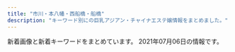 ```yaml
---
title: "市川・本八幡・西船橋・船橋"
description: "キーワード別にの巨乳アジアン・チャイナエステ嬢情報をまとめました。"
---
```


新着画像と新着キーワードをまとめています。
2021年07月06日の情報です。

<DmmAffiliateIns />
<KeywordTable
  shops={
    [
    {
        "station": "JR\u8239\u6a4b\u99c5\u5317\u53e3",
        "name": "\u6696 \uff5eHinata\uff5e",
        "keywords": {
            "E": 5,
            "94": 1,
            "92": 4,
            "86": 2,
            "F": 2,
            "C": 4,
            "90": 2,
            "89": 1,
            "D": 1
        },
        "url": "http://hinata.relaxnabi.com/",
        "img_links": [
            "http://hinata.relaxnabi.com/css/nav/nav-001.jpg",
            "http://hinata.relaxnabi.com/css/staff/staff00001-a.jpg",
            "http://hinata.relaxnabi.com/css/osusume41.jpg",
            "http://hinata.relaxnabi.com/css/nav/sub-003.jpg",
            "http://hinata.relaxnabi.com/css/staff/staff17-a.jpg",
            "http://hinata.relaxnabi.com/css/staff/staff00004-a.jpg",
            "http://hinata.relaxnabi.com/css/staff/staff00003.jpg",
            "http://hinata.relaxnabi.com/css/button.jpg",
            "http://hinata.relaxnabi.com/css/staff/staff00003-a.jpg",
            "http://hinata.relaxnabi.com/css/top02.jpg",
            "http://hinata.relaxnabi.com/css/right.jpg",
            "http://hinata.relaxnabi.com/css/nav/nav-003.jpg",
            "http://hinata.relaxnabi.com/css/staff/staff-007.jpg",
            "http://hinata.relaxnabi.com/css/staff/staff0015.jpg",
            "http://hinata.relaxnabi.com/css/staff/staff-08.jpg",
            "http://hinata.relaxnabi.com/css/staff/staff-06.jpg",
            "http://hinata.relaxnabi.com/css/nav/nav-002.jpg",
            "http://hinata.relaxnabi.com/css/girls001.jpg",
            "http://hinata.relaxnabi.com/css/main-left02.jpg",
            "http://hinata.relaxnabi.com/css/nav/sub-006.jpg",
            "http://hinata.relaxnabi.com/css/staff/staff0015-a.jpg",
            "http://hinata.relaxnabi.com/css/left.jpg",
            "http://hinata.relaxnabi.com/css/staff/staff-005-a.jpg",
            "http://hinata.relaxnabi.com/css/nav/sub-004.jpg",
            "http://hinata.relaxnabi.com/css/staff/staff-06-a.jpg",
            "http://hinata.relaxnabi.com/css/staff/staff00001.jpg",
            "http://hinata.relaxnabi.com/img/tiaowen.png",
            "http://hinata.relaxnabi.com/css/nav/nav-005.jpg",
            "http://hinata.relaxnabi.com/css/nav/sub-001.jpg",
            "http://hinata.relaxnabi.com/css/nav/nav-004.jpg",
            "http://hinata.relaxnabi.com/css/nav/sub-002.jpg",
            "http://hinata.relaxnabi.com/css/staff/staff-002.jpg",
            "http://hinata.relaxnabi.com/css/staff/staff-007-a.jpg",
            "http://hinata.relaxnabi.com/css/nav/sub-005.jpg",
            "http://hinata.relaxnabi.com/css/staff/staff17.jpg",
            "http://hinata.relaxnabi.com/css/nav/nav-006.jpg",
            "http://hinata.relaxnabi.com/css/staff/staff-005.jpg",
            "http://hinata.relaxnabi.com/css/staff/staff-08-a.jpg",
            "http://hinata.relaxnabi.com/css/staff/staff-002-a.jpg",
            "http://hinata.relaxnabi.com/css/main-left03.jpg",
            "http://hinata.relaxnabi.com/css/staff/staff00004.jpg",
            "http://hinata.relaxnabi.com/css/tel01.png"
        ]
    },
    {
        "url": "https://miyabi.jpn.vin",
        "img_links": [
            "https://miyabi.jpn.vin/photos/sites/21/2021/05/2021052102123642.jpg",
            "https://miyabi.jpn.vin/images/btn_side03.png",
            "https://miyabi.jpn.vin/images/btn_side02.png",
            "https://miyabi.jpn.vin/images/btn_side06.png",
            "https://miyabi.jpn.vin/images/btn_side05.png",
            "https://miyabi.jpn.vin/photos/sites/21/2021/05/2021052002390726.jpg",
            "https://miyabi.jpn.vin/photos/sites/21/2021/05/202105200239071.jpg",
            "https://miyabi.jpn.vin/photos/sites/21/2021/05/2021052002390864.jpg",
            "https://miyabi.jpn.vin/photos/sites/21/2021/05/2021052002390959.jpg",
            "https://miyabi.jpn.vin/images/top_slider03.jpg",
            "https://miyabi.jpn.vin/images/side_line.jpg",
            "https://miyabi.jpn.vin/images/btn_side01.png",
            "https://miyabi.jpn.vin/photos/sites/21/2021/05/2021052002391080.jpg",
            "https://miyabi.jpn.vin/photos/sites/21/2021/05/2021052002391091.jpg",
            "https://miyabi.jpn.vin/images/btn_side07.png",
            "https://miyabi.jpn.vin/images/top.png",
            "https://miyabi.jpn.vin/images/sp_top.png",
            "https://miyabi.jpn.vin/images/btn_side04.png",
            "https://miyabi.jpn.vin/photos/sites/21/2021/05/2021052002390885.jpg",
            "https://miyabi.jpn.vin/photos/sites/21/2021/05/2021052002390944.jpg"
        ],
        "station": "JR\u897f\u8239\u6a4b\u99c5",
        "name": "\u96c5\u7f8e\uff5eMIYABI",
        "keywords": {
            "D": 70,
            "E": 38,
            "F": 34,
            "88": 70,
            "87": 34,
            "83": 36,
            "G": 34,
            "85": 70,
            "C": 58
        }
    },
    {
        "img_links": [
            "http://est-healing.com/media/sites/7/2021/07/2.jpg",
            "http://est-healing.com/media/sites/7/elementor/thumbs/4-p62w9rkv52bp56b5armyqy2erd8xwo05uctwixo3vk.jpg",
            "http://est-healing.com/media/sites/7/elementor/thumbs/3-p80wsjdpyyv37t6hlln7ntzt57e0ujn29kwkskdy8w.jpg",
            "http://est-healing.com/media/sites/7/2021/01/top-1.jpg",
            "http://est-healing.com/media/sites/7/elementor/thumbs/2-p62w868pk657gymflkuq0ujaiv3jv4ojah1a9214f4.jpg",
            "http://est-healing.com/media/sites/7/elementor/thumbs/2-p9pgjeltmaj38pvdg7xbf75g71euzhkss6iiur5u48.jpg",
            "http://est-healing.com/media/sites/7/elementor/thumbs/3-1-p1cirrr1urkadrc585tackitr9w65fibu5eg4gx40w.jpg",
            "http://est-healing.com/media/sites/7/elementor/thumbs/1-p62w7jok1292cljcuyo8ypzjcz4ljt85z8lxep9sqg.jpg",
            "http://est-healing.com/media/sites/7/elementor/thumbs/1-p9pgjcq67phrz7xy5jjhohv7wwq9qoc5c1z97wxeao.jpg",
            "http://est-healing.com/media/sites/7/elementor/thumbs/2-p7tknw19xe8nvh0tffokbb2jb2b2pyyqy51to6ye8w.jpg",
            "http://est-healing.com/media/sites/7/2021/01/r2-1.jpg",
            "http://est-healing.com/media/sites/7/elementor/thumbs/2-p80wsfmd7mpxxdby7k0pduxyrnwjzr84x2amvgjixs.jpg",
            "http://est-healing.com/media/sites/7/elementor/thumbs/1-p80wscsun4m2yjg1o0stodnkziagcnwxwoc6fmnpgg.jpg",
            "http://est-healing.com/media/sites/7/elementor/thumbs/2-p9pgjeluldkcmfv7ukcqthe53oh062jm0ba86guly8.jpg",
            "http://est-healing.com/media/sites/7/elementor/thumbs/4-p62w9rku5zafrgbawf7jcntpuq6sq31cm82777zc1k.jpg",
            "http://est-healing.com/media/sites/7/2021/01/flash.jpg",
            "http://est-healing.com/media/sites/7/2021/01/flash2-1.jpg",
            "http://est-healing.com/media/sites/7/elementor/thumbs/3-p62w8yfua46jrjhmmkm3pd6ffs6f3gto67u5bn6jeg.jpg",
            "http://est-healing.com/media/sites/7/elementor/thumbs/5-p62wagyi9lafunaa6klw49nusrruohswxug0hemh7k.jpg",
            "http://est-healing.com/media/sites/7/elementor/thumbs/1-p9pgjcq58mgilhy3r742a7mj09o4k3dc3x7jw78mgo.jpg",
            "http://est-healing.com/media/sites/7/elementor/thumbs/1-p7tkpask6g65aez371mf1y9fdvcw9mk954a1l4v4ww.jpg",
            "http://est-healing.com/media/sites/7/2021/07/1.jpg",
            "http://est-healing.com/media/sites/7/2021/01/r1-1.jpg",
            "http://est-healing.com/media/sites/7/elementor/thumbs/5-p62wagyhai96gxafs86gpzf5w4pphwu3ppob5oxpdk.jpg",
            "http://est-healing.com/media/sites/7/elementor/thumbs/3-p62w8yfv977t59hh0x1j3nf4cf8ka1shecluncvb8g.jpg",
            "http://est-healing.com/media/sites/7/elementor/thumbs/2-p62w868ol33y38ml78famkalm81eojpq2c9kxcccl4.jpg",
            "http://est-healing.com/media/sites/7/elementor/thumbs/1-p62w7jol05abqbj79b3od0889m6qqe6z7ddmqeykkg.jpg"
        ],
        "keywords": {},
        "station": "JR\u672c\u516b\u5e61\u99c5\u5317\u53e3",
        "url": "http://est-healing.com/",
        "name": "\u5236\u670d\u306e\u8a98\u60d1"
    },
    {
        "img_links": [
            "http://www.sexy.relaxjp.info/files/039.jpg",
            "http://www.sexy.relaxjp.info/files/037-03.jpg",
            "http://www.sexy.relaxjp.info/files/023.jpg",
            "http://www.sexy.relaxjp.info/files/011-02.jpg",
            "http://www.sexy.relaxjp.info/files/011.jpg",
            "http://www.sexy.relaxjp.info/files/036-02.jpg",
            "http://www.sexy.relaxjp.info/files/036-03.jpg",
            "http://www.sexy.relaxjp.info/photo_news/upimg/7711260af1a7163a9a_0.jpg",
            "http://www.sexy.relaxjp.info/files/003-02.jpg",
            "http://www.sexy.relaxjp.info/files/035-03.jpg",
            "http://www.sexy.relaxjp.info/images/m-top010.jpg",
            "http://www.sexy.relaxjp.info/files/030-03.jpg",
            "http://www.sexy.relaxjp.info/files/002-02.jpg",
            "http://www.sexy.relaxjp.info/images/m-top004.jpg",
            "http://www.sexy.relaxjp.info/images/m-head01.jpg",
            "http://www.sexy.relaxjp.info/files/011-03.jpg",
            "http://www.sexy.relaxjp.info/files/033-02.jpg",
            "http://www.sexy.relaxjp.info/images/foot01.jpg",
            "http://www.sexy.relaxjp.info/files/024-02.jpg",
            "http://www.sexy.relaxjp.info/files/024.jpg",
            "http://www.sexy.relaxjp.info/images/m-top009.jpg",
            "http://www.sexy.relaxjp.info/files/034-02.jpg",
            "http://www.sexy.relaxjp.info/files/038-03.jpg",
            "http://www.sexy.relaxjp.info/files/037-02.jpg",
            "http://www.sexy.relaxjp.info/files/030-02.jpg",
            "http://www.sexy.relaxjp.info/files/039-03.jpg",
            "http://www.sexy.relaxjp.info/files/036.jpg",
            "http://www.sexy.relaxjp.info/files/002.jpg",
            "http://www.sexy.relaxjp.info/files/039-02.jpg",
            "http://www.sexy.relaxjp.info/files/034-03.jpg",
            "http://www.sexy.relaxjp.info/files/002-03.jpg",
            "http://www.sexy.relaxjp.info/files/023-02.jpg",
            "http://www.sexy.relaxjp.info/photo_news/upimg/2405460c6f9dfb927d_0.jpg",
            "http://www.sexy.relaxjp.info/files/037.jpg",
            "http://www.sexy.relaxjp.info/files/033.jpg",
            "http://www.sexy.relaxjp.info/files/035-02.jpg",
            "http://www.sexy.relaxjp.info/files/033-03.jpg",
            "http://www.sexy.relaxjp.info/images/call.png",
            "http://www.sexy.relaxjp.info/files/003-03.jpg",
            "http://www.sexy.relaxjp.info/files/023-03.jpg",
            "http://www.sexy.relaxjp.info/images/m-top003.jpg",
            "http://www.sexy.relaxjp.info/files/038.jpg",
            "http://www.sexy.relaxjp.info/files/030.jpg",
            "http://www.sexy.relaxjp.info/files/034.jpg",
            "http://www.sexy.relaxjp.info/files/038-02.jpg",
            "http://www.sexy.relaxjp.info/files/003.jpg",
            "http://www.sexy.relaxjp.info/files/035.jpg",
            "http://www.sexy.relaxjp.info/files/024-03.jpg"
        ],
        "station": "JR\u8239\u6a4b\u99c5\u5317\u53e3",
        "name": "Sexy Love \uff5e\u30bb\u30af\u30b7\u30fc\u30e9\u30d6\uff5e",
        "url": "http://www.sexy.relaxjp.info/",
        "keywords": {
            "C": 4,
            "D": 20,
            "87": 18,
            "86": 6,
            "E": 2,
            "89": 2,
            "\u30bb\u30af\u30b7\u30fc": 40
        }
    },
    {
        "img_links": [
            "https://iris.ests.jp/photos/sites/58/2021/06/202106031931141.jpeg",
            "https://iris.ests.jp/photos/sites/58/2021/05/2021050917483543.jpeg",
            "https://iris.ests.jp/photos/sites/58/2021/06/2021060822391460.jpeg",
            "https://iris.ests.jp/photos/sites/58/2021/06/2021060816420583.jpeg",
            "https://iris.ests.jp/photos/sites/58/2021/06/2021062018465985.jpeg",
            "https://iris.ests.jp/photos/sites/58/2021/04/202104131655320.jpeg",
            "https://iris.ests.jp/photos/sites/58/2021/05/2021052015531888.jpeg",
            "https://iris.ests.jp/images/s_staff.jpg",
            "https://iris.ests.jp/photos/sites/58/2021/06/2021062423080742.jpeg",
            "https://iris.ests.jp/images/s_news.jpg",
            "https://iris.ests.jp/images/top.jpg",
            "https://iris.ests.jp/images/twitter.jpg",
            "https://iris.ests.jp/photos/sites/58/2021/06/2021060821540566.jpeg",
            "https://iris.ests.jp/photos/sites/58/2021/02/2021022616053881.jpeg",
            "https://iris.ests.jp/images/paypay.jpg",
            "https://iris.ests.jp/images/staff0.jpg",
            "https://iris.ests.jp/images/room4.jpg",
            "https://iris.ests.jp/photos/sites/58/2021/05/2021051514033399.jpeg",
            "https://iris.ests.jp/images/room6.jpg",
            "https://iris.ests.jp/images/room2.jpg",
            "https://iris.ests.jp/photos/sites/58/2021/05/2021052911211287.jpeg",
            "https://iris.ests.jp/photos/sites/58/2021/05/2021052215134418.jpeg",
            "https://iris.ests.jp/photos/sites/58/2021/06/2021060821540566-302x403.jpeg",
            "https://iris.ests.jp/photos/sites/58/2021/06/2021062022141457.jpeg",
            "https://iris.ests.jp/images/room5.jpg",
            "https://iris.ests.jp/photos/sites/58/2021/05/2021051514034657.jpeg"
        ],
        "name": "\u30a2\u30a4\u30ea",
        "keywords": {
            "84": 2,
            "86": 6,
            "\u30bb\u30af\u30b7\u30fc": 3,
            "83": 2,
            "\u5de8\u4e73": 1,
            "88": 1,
            "\u80f8": 4,
            "\u4e73": 6,
            "85": 4,
            "87": 1,
            "E": 13,
            "D": 10
        },
        "url": "https://iris.ests.jp/",
        "station": "JR\u897f\u8239\u6a4b\u99c5\u5317\u53e3"
    },
    {
        "station": "JR\u897f\u8239\u6a4b\u99c5\u5357\u53e3",
        "name": "\u30d5\u30a1\u30fc\u30b9\u30c8\u30af\u30e9\u30b9",
        "url": "https://firstclass.ests.jp/",
        "img_links": [
            "https://firstclass.ests.jp/photos/sites/17/2021/07/2021070222161090-e1625231779478.jpeg",
            "https://firstclass.ests.jp/images/header_mail.png",
            "https://firstclass.ests.jp/images/header_open.png",
            "https://firstclass.ests.jp/images/end.png",
            "https://firstclass.ests.jp/images/sp_header.png",
            "https://firstclass.ests.jp/photos/sites/17/2021/06/2021060510241111.jpg",
            "https://firstclass.ests.jp/images/sp_tel.png",
            "https://firstclass.ests.jp/photos/sites/17/2021/06/2021062213592637.jpg",
            "https://firstclass.ests.jp/images/sp_ico03.png",
            "https://firstclass.ests.jp/photos/sites/17/2021/06/2021060510101187.jpg",
            "https://firstclass.ests.jp/photos/sites/17/2021/06/2021062212375813-e1624333088882.jpeg",
            "https://firstclass.ests.jp/photos/sites/17/2021/06/2021061915264416-e1624084011989.jpeg",
            "https://firstclass.ests.jp/images/info.jpg",
            "https://firstclass.ests.jp/images/header_tel.png",
            "https://firstclass.ests.jp/images/sp_ico06.png",
            "https://firstclass.ests.jp/photos/sites/17/2021/06/2021061120052276-e1623409530346.jpeg",
            "https://firstclass.ests.jp/photos/sites/17/2021/06/202106191537413.jpg",
            "https://firstclass.ests.jp/images/sp_ico02.png",
            "https://firstclass.ests.jp/photos/sites/17/2021/06/2021061415210224.jpg",
            "https://firstclass.ests.jp/images/sp_ico05.png",
            "https://firstclass.ests.jp/photos/sites/17/2021/07/2021070222211028-e1625232077506.jpeg",
            "https://firstclass.ests.jp/images/sp_ico04.png",
            "https://firstclass.ests.jp/images/sp_ico01.png"
        ],
        "keywords": {
            "89": 1,
            "E": 6,
            "D": 7,
            "C": 13,
            "G": 1,
            "87": 1,
            "F": 7,
            "88": 3
        }
    },
    {
        "station": "JR\u897f\u8239\u6a4b\u99c5\u5317\u53e3",
        "name": "\u3055\u304f\u3089",
        "img_links": [
            "http://stylelife.work/Uploads/user/60374ca1c2ba1.jpg",
            "http://stylelife.work/ueditor/php/upload/image/20180712/1531373827278035.png",
            "http://stylelife.work/Uploads/user/5ebf50cc42240.jpg",
            "http://stylelife.work/Uploads/user/609cc19235ed5.jpg",
            "http://stylelife.work/Uploads/user/6074fcb772404.jpg",
            "http://stylelife.work/Uploads/user/60d5985917019.jpg",
            "http://stylelife.work/Uploads/user/60374b6e9f505.jpg",
            "http://stylelife.work/Uploads/user/60374cd308bf7.jpg",
            "http://stylelife.work/Public/Wap/picture/staff-pc.png",
            "http://stylelife.work/Uploads/user/5de74b09394d7.jpg",
            "http://stylelife.work/Uploads/user/5e79901ca108f.jpg",
            "http://stylelife.work/Uploads/user/5ef9a9fd8cd20.jpg",
            "http://stylelife.work/ueditor/php/upload/image/20180712/1531367078235696.png",
            "http://stylelife.work/Public/Wap/picture/m-foot.png",
            "http://stylelife.work/Uploads/user/5deb614369ccd.jpg",
            "http://stylelife.work/Public/Wap/picture/m-tel.png",
            "http://stylelife.work/ueditor/php/upload/image/20180712/1531374173659035.png",
            "http://stylelife.work/Uploads/user/5ebfa12d5429d.jpg",
            "http://stylelife.work/Uploads/user/60d5996d39f32.jpg",
            "http://stylelife.work/Uploads/user/5e1d330613089.jpg",
            "http://stylelife.work/Uploads/user/60c2c0ff267b3.jpg",
            "http://stylelife.work/Uploads/user/60374c0661343.jpg",
            "http://stylelife.work/Uploads/user/5f3cd192667f4.jpg",
            "http://stylelife.work/Public/Wap/picture/sp-staff-list.png",
            "http://stylelife.work/Uploads/user/5eb35a13a1df3.jpg",
            "http://stylelife.work/Uploads/user/5e1d3400053fa.jpg",
            "http://stylelife.work/Uploads/user/5dfc857c95e57.jpg",
            "http://stylelife.work/Uploads/user/5de74b74a4faa.jpg",
            "http://stylelife.work/Uploads/user/60a5e5f105e9e.jpg",
            "http://stylelife.work/Uploads/user/5e4101be77e18.jpg",
            "http://stylelife.work/Uploads/user/6074fd15194a0.jpg",
            "http://stylelife.work/Uploads/user/5ebf4ff2905f1.jpg",
            "http://stylelife.work/Uploads/user/5e68a1524c2d2.jpg",
            "http://stylelife.work/Public/Wap/picture/sp-line.png",
            "http://stylelife.work/Uploads/user/5de74b9acbf92.jpg"
        ],
        "url": "http://stylelife.work/",
        "keywords": {
            "G": 1,
            "F": 5,
            "\u5de8\u4e73": 2,
            "\u4e73": 2,
            "D": 2,
            "\u80f8": 1
        }
    },
    {
        "station": "JR\u8239\u6a4b\u99c5\u5357\u53e3",
        "img_links": [
            "http://f-clover.net/images/room2.jpg",
            "http://f-clover.net/images/mi0.jpg",
            "http://f-clover.net/images/g5.jpg",
            "http://f-clover.net/images/room7.jpg",
            "http://f-clover.net/images/g11.jpg",
            "http://f-clover.net/images/flash2.jpg",
            "http://f-clover.net/images/index1.jpg",
            "http://f-clover.net/images/room1.jpg",
            "http://f-clover.net/images/end.jpg",
            "http://f-clover.net/images/room5.jpg",
            "http://f-clover.net/images/room8.jpg",
            "http://f-clover.net/images/room3.jpg",
            "http://f-clover.net/images/room4.jpg",
            "http://f-clover.net/images/room6.jpg",
            "http://f-clover.net/images/flash1.jpg",
            "http://f-clover.net/images/mobile.jpg"
        ],
        "name": "\u30af\u30ed\u30fc\u30d0\u30fc",
        "url": "http://f-clover.net/",
        "keywords": {}
    },
    {
        "name": "\u6708\u306e\u604b",
        "img_links": [
            "http://hi-msg.com/moonlove/img/head.png",
            "http://hi-msg.com/moonlove/img/p-2.jpg",
            "http://hi-msg.com/moonlove/img/fla-2.jpg",
            "http://hi-msg.com/moonlove/img/botton.png",
            "http://hi-msg.com/moonlove/img/p-1.jpg",
            "http://hi-msg.com/moonlove/img/p-10.jpg",
            "http://hi-msg.com/moonlove/img/p-3.jpg",
            "http://hi-msg.com/moonlove/img/staff-list.png",
            "http://hi-msg.com/moonlove/img/fla-1.jpg"
        ],
        "station": "JR\u8239\u6a4b\u99c5",
        "keywords": {},
        "url": "http://hi-msg.com/moonlove/"
    },
    {
        "name": "\u3044\u3061\u3054",
        "station": "JR\u897f\u8239\u6a4b\u99c5\u5357\u53e3",
        "keywords": {
            "88": 4,
            "84": 2,
            "C": 2,
            "85": 2,
            "E": 2,
            "D": 4
        },
        "url": "http://www.hanamonogaari.xyz/",
        "img_links": [
            "http://www.hanamonogaari.xyz/uploads/210515/1-210515135204509.jpg",
            "http://www.hanamonogaari.xyz/uploads/181107/1-1Q10G02JTT.png",
            "http://www.hanamonogaari.xyz/uploads/181107/1-1Q10G02416215.png",
            "http://www.hanamonogaari.xyz/images/info.jpg",
            "http://www.hanamonogaari.xyz/uploads/181107/1-1Q10G04R3933.jpg",
            "http://www.hanamonogaari.xyz/uploads/181107/1-1Q10G21110N5.jpg",
            "http://www.hanamonogaari.xyz/images/s_mobile.jpg",
            "http://www.hanamonogaari.xyz/images/s_news.jpg",
            "http://www.hanamonogaari.xyz/uploads/181109/1-1Q10Z92056352.jpg",
            "http://www.hanamonogaari.xyz/uploads/210515/1-21051513510A39.jpg",
            "http://www.hanamonogaari.xyz/uploads/181107/1-1Q10G0250S39.png",
            "http://www.hanamonogaari.xyz/uploads/181107/1-1Q10G12K2455.png",
            "http://www.hanamonogaari.xyz/uploads/181107/1-1Q10G1262I06.png",
            "http://www.hanamonogaari.xyz/uploads/210515/1-210515135135c9.jpg",
            "http://www.hanamonogaari.xyz/uploads/210612/1-21061212334XW.jpg",
            "http://www.hanamonogaari.xyz/uploads/181107/1-1Q10G02G1591.png",
            "http://www.hanamonogaari.xyz/images/news_bj1.jpg",
            "http://www.hanamonogaari.xyz/images/s_news01.jpg",
            "http://www.hanamonogaari.xyz/uploads/210612/1-21061212335b36.jpg",
            "http://www.hanamonogaari.xyz/images/s_info.jpg",
            "http://www.hanamonogaari.xyz/images/news_bj3.jpg"
        ]
    },
    {
        "name": "Blue\uff5e\u30d6\u30eb\u30fc\uff5e",
        "keywords": {},
        "station": "\u99ac\u8fbc\u6ca2\u99c5\u6771\u53e3",
        "url": "http://www.kanda-es.info/",
        "img_links": [
            "http://www.kanda-es.info/images/interior_t.jpg",
            "http://www.kanda-es.info/images/staff_t.jpg",
            "http://www.kanda-es.info/staff/anna.jpg",
            "http://www.kanda-es.info/images/sys2.jpg",
            "http://www.kanda-es.info/img/anna1.jpg",
            "http://www.kanda-es.info/staff/risa.jpg",
            "http://www.kanda-es.info/staff/sora.jpg",
            "http://www.kanda-es.info/images/mobile.jpg",
            "http://www.kanda-es.info/img/risa1.jpg",
            "http://www.kanda-es.info/images/int1.jpg",
            "http://www.kanda-es.info/images/int2.jpg",
            "http://www.kanda-es.info/images/news.jpg",
            "http://www.kanda-es.info/images/tg.jpg",
            "http://www.kanda-es.info/images/sys1.jpg",
            "http://www.kanda-es.info/images/info.jpg",
            "http://www.kanda-es.info/img/sora1.jpg"
        ]
    },
    {
        "station": "\u8239\u6a4b\u99c5\u5317\u53e3",
        "name": "COCO",
        "img_links": [
            "https://fu-coco.net/wp-content/uploads/2021/05/897s6atyco.jpg",
            "https://fu-coco.net/wp-content/uploads/2021/05/987654324567co.jpg",
            "https://fu-coco.net/wp-content/themes/este/img/tel_header.png",
            "https://fu-coco.net/wp-content/uploads/2021/05/1oiuytreewrstdyfugco.jpg",
            "https://fu-coco.net/wp-content/themes/este/img/2.png",
            "https://fu-coco.net/wp-content/uploads/2021/05/8976saco.jpg",
            "https://fu-coco.net/wp-content/uploads/2021/05/9087621co.jpg",
            "https://fu-coco.net/wp-content/uploads/2021/05/9876543co.jpg",
            "https://fu-coco.net/wp-content/themes/este/img/tel_footer.png",
            "https://fu-coco.net/wp-content/themes/este/img/top-img02a.png",
            "https://fu-coco.net/wp-content/uploads/2021/05/9087654co.jpg",
            "https://fu-coco.net/wp-content/themes/este/img/top-img01a.png",
            "https://fu-coco.net/wp-content/uploads/2021/05/34568976co.jpg",
            "https://fu-coco.net/wp-content/themes/este/img/top-img01b.png",
            "https://fu-coco.net/wp-content/uploads/2021/05/78652147cooc.jpg",
            "https://fu-coco.net/wp-content/uploads/2021/05/435698765co.jpg",
            "https://fu-coco.net/wp-content/themes/este/img/call.png"
        ],
        "keywords": {
            "\u30bb\u30af\u30b7\u30fc": 3,
            "F": 4,
            "D": 23
        },
        "url": "https://fu-coco.net/"
    },
    {
        "name": "\u732b",
        "url": "http://virtger.xyz/",
        "img_links": [
            "http://virtger.xyz/uploads/210304/1-210304151524134.jpg",
            "http://virtger.xyz/style/images/index-miru_03.jpg",
            "http://virtger.xyz/uploads/210112/1-210112092150b1.jpg",
            "http://virtger.xyz/style/images/t3.png",
            "http://virtger.xyz/uploads/210304/1-210304151405b3.jpg",
            "http://virtger.xyz/uploads/210112/1-210112092540164.jpg",
            "http://virtger.xyz/style/images/index-miru_06.jpg",
            "http://virtger.xyz/style/images/nav2-sta.png",
            "http://virtger.xyz/uploads/210403/1-210403154615Q9.jpg",
            "http://virtger.xyz/style/images/nav-sys.jpg",
            "http://virtger.xyz/uploads/210112/1-21011209234CV.jpg",
            "http://virtger.xyz/uploads/210618/1-21061Q52014200.jpg",
            "http://virtger.xyz/uploads/210610/1-2106101041005M.jpg",
            "http://virtger.xyz/uploads/210112/1-2101120920292M.jpg",
            "http://virtger.xyz/style/images/sys.jpg",
            "http://virtger.xyz/uploads/210629/1-210629151030208.jpg",
            "http://virtger.xyz/style/images/index-miru_18.jpg",
            "http://virtger.xyz/style/images/s-bian.png",
            "http://virtger.xyz/style/images/t6.jpg",
            "http://virtger.xyz/style/images/t2.png",
            "http://virtger.xyz/style/images/t4.jpg",
            "http://virtger.xyz/uploads/201229/1-201229152000Y5.jpg",
            "http://virtger.xyz/uploads/210403/1-210403154531335.jpg"
        ],
        "station": "\u672c\u516b\u5e61\u99c5",
        "keywords": {}
    },
    {
        "station": "\u5e02\u5ddd\u99c5\u5317\u53e3",
        "img_links": [
            "http://www.iyashinoumi.com/img/miss27sb.jpg",
            "http://www.iyashinoumi.com/img/miss6sb.jpg",
            "http://www.iyashinoumi.com/img/sTitle_right.png",
            "http://www.iyashinoumi.com/img/miss24sb.jpg",
            "http://www.iyashinoumi.com/img/miss7s.jpg",
            "http://www.iyashinoumi.com/img/miss7sb.jpg",
            "http://www.iyashinoumi.com/img/miss25sb.jpg",
            "http://www.iyashinoumi.com/img/miss28sb.jpg",
            "http://www.iyashinoumi.com/img/tel1.png",
            "http://www.iyashinoumi.com/img/sTitle_left.png"
        ],
        "name": "\u7652\u3057\u306e\u6d77",
        "keywords": {},
        "url": "http://www.iyashinoumi.com/"
    },
    {
        "station": "JR\u8239\u6a4b\u99c5\u5317\u53e3",
        "name": "\u30de\u30fc\u30e1\u30a4\u30c9",
        "img_links": [
            "http://happy.relaxnabi.com/css/staff/staff-08.jpg",
            "http://happy.relaxnabi.com/css/staff/staff0017-a.jpg",
            "http://happy.relaxnabi.com/css/staff/staff0017.jpg",
            "http://happy.relaxnabi.com/css/top-003.png",
            "http://happy.relaxnabi.com/css/staff/staff-03-a.jpg",
            "http://happy.relaxnabi.com/css/nav/nav-002.png",
            "http://happy.relaxnabi.com/css/staff/staff-006-a.jpg",
            "http://happy.relaxnabi.com/css/staff/staff-004-a.jpg",
            "http://happy.relaxnabi.com/css/staff/staff-08-a.jpg",
            "http://happy.relaxnabi.com/css/staff/staff0001.jpg",
            "http://happy.relaxnabi.com/css/staff/staff-10-a.jpg",
            "http://happy.relaxnabi.com/css/staff/staff0001-a.jpg",
            "http://happy.relaxnabi.com/css/nav/nav-003.png",
            "http://happy.relaxnabi.com/css/staff/staff-10.jpg",
            "http://happy.relaxnabi.com/css/staff/staff-05.jpg",
            "http://happy.relaxnabi.com/css/nav/nav-006.png",
            "http://happy.relaxnabi.com/css/nav/nav-005.png",
            "http://happy.relaxnabi.com/css/top0001.png",
            "http://happy.relaxnabi.com/css/staff/staff-007.jpg",
            "http://happy.relaxnabi.com/css/staff/staff-002-a.jpg",
            "http://happy.relaxnabi.com/css/staff/staff-006.jpg",
            "http://happy.relaxnabi.com/css/tel01.png",
            "http://happy.relaxnabi.com/css/staff/staff-05-a.jpg",
            "http://happy.relaxnabi.com/css/nav/nav-004.png",
            "http://happy.relaxnabi.com/css/staff/staff-004.jpg",
            "http://happy.relaxnabi.com/css/staff/staff-007-a.jpg",
            "http://happy.relaxnabi.com/css/nav/nav-001.png",
            "http://happy.relaxnabi.com/css/staff/staff-002.jpg",
            "http://happy.relaxnabi.com/css/staff/staff-03.jpg"
        ],
        "url": "http://happy.relaxnabi.com/",
        "keywords": {
            "F": 2,
            "91": 1,
            "E": 4,
            "90": 2,
            "89": 2,
            "92": 5,
            "D": 3
        }
    },
    {
        "name": "\u30d1\u30eb\u30e0",
        "station": "\u672c\u516b\u5e61\u99c5\u5317\u53e3",
        "img_links": [
            "http://parm.work/images/time.jpg",
            "http://parm.work/staff/ayumi.jpg",
            "http://parm.work/staff/saya.jpg",
            "http://parm.work/images/menu/top.png",
            "http://parm.work/images/tg.png",
            "http://parm.work/images/int2.png",
            "http://parm.work/images/staff_t.jpg",
            "http://parm.work/images/interior_t.jpg",
            "http://parm.work/img/ayumi3.jpg",
            "http://parm.work/images/tel.png",
            "http://parm.work/staff/kana.jpg",
            "http://parm.work/img/ayumi1.jpg",
            "http://parm.work/img/mika1.jpg",
            "http://parm.work/img/kana1.jpg",
            "http://parm.work/images/int1.jpg",
            "http://parm.work/staff/mika.jpg",
            "http://parm.work/staff/miki.jpg",
            "http://parm.work/images/menu/staff.png",
            "http://parm.work/img/saya1.jpg",
            "http://parm.work/images/menu/interior.png",
            "http://parm.work/img/miki1.jpg",
            "http://parm.work/images/news.jpg",
            "http://parm.work/images/rec.jpg",
            "http://parm.work/images/sys.png",
            "http://parm.work/staff/momo.jpg",
            "http://parm.work/img/momo1.jpg",
            "http://parm.work/img/ayumi2.jpg"
        ],
        "keywords": {},
        "url": "http://parm.work/"
    },
    {
        "keywords": {
            "E": 1,
            "87": 1,
            "90": 1,
            "C": 1,
            "86": 1,
            "88": 3,
            "D": 4
        },
        "url": "http://pinklady-esthe.net/",
        "img_links": [
            "http://pinklady-esthe.net/img/sm.jpg",
            "http://pinklady-esthe.net/img/f1.jpg",
            "http://pinklady-esthe.net/img/st1.jpg",
            "http://pinklady-esthe.net/img/r4.jpg",
            "http://pinklady-esthe.net/img/t3.jpg",
            "http://pinklady-esthe.net/img/stt3.jpg",
            "http://pinklady-esthe.net/img/t1.jpg",
            "http://pinklady-esthe.net/img/top.jpg",
            "http://pinklady-esthe.net/img/st4.jpg",
            "http://pinklady-esthe.net/img/t6.jpg",
            "http://pinklady-esthe.net/img/r2.jpg",
            "http://pinklady-esthe.net/img/st2.jpg",
            "http://pinklady-esthe.net/img/r1.jpg",
            "http://pinklady-esthe.net/img/stt1.jpg",
            "http://pinklady-esthe.net/img/st6.jpg",
            "http://pinklady-esthe.net/img/no.png",
            "http://pinklady-esthe.net/img/t2.jpg",
            "http://pinklady-esthe.net/img/t4.jpg",
            "http://pinklady-esthe.net/img/t5.jpg",
            "http://pinklady-esthe.net/img/r3.jpg",
            "http://pinklady-esthe.net/img/noo.png",
            "http://pinklady-esthe.net/img/st3.jpg",
            "http://pinklady-esthe.net/img/st5.jpg"
        ],
        "name": "V\u611bP",
        "station": "JR\u8239\u6a4b\u99c5\u5317\u53e3"
    },
    {
        "station": "JR\u672c\u516b\u5e61\u99c5",
        "url": "http://www.sexygirl.esturl.com/",
        "keywords": {
            "87": 12,
            "86": 1,
            "C": 2,
            "D": 11,
            "\u30bb\u30af\u30b7\u30fc": 22
        },
        "name": "Sexy Girl",
        "img_links": [
            "http://www.sexygirl.esturl.com/files/007.jpg",
            "http://www.sexygirl.esturl.com/images/s_link.png",
            "http://www.sexygirl.esturl.com/images/shop/shop01.jpg",
            "http://www.sexygirl.esturl.com/images/r5.jpg",
            "http://www.sexygirl.esturl.com/images/pick.png",
            "http://www.sexygirl.esturl.com/images/r2.jpg",
            "http://www.sexygirl.esturl.com/files/006.jpg",
            "http://www.sexygirl.esturl.com/files/009.jpg",
            "http://www.sexygirl.esturl.com/images/shop/shop04.jpg",
            "http://www.sexygirl.esturl.com/files/010.jpg",
            "http://www.sexygirl.esturl.com/files/014.jpg",
            "http://www.sexygirl.esturl.com/files/012.jpg",
            "http://www.sexygirl.esturl.com/images/face.png",
            "http://www.sexygirl.esturl.com/files/013.jpg",
            "http://www.sexygirl.esturl.com/images/shop/shop03.jpg",
            "http://www.sexygirl.esturl.com/images/s_staff.png",
            "http://www.sexygirl.esturl.com/images/end.png",
            "http://www.sexygirl.esturl.com/images/shop/shop02.jpg",
            "http://www.sexygirl.esturl.com/files/003.jpg",
            "http://www.sexygirl.esturl.com/images/bj2.jpg",
            "http://www.sexygirl.esturl.com/files/002.jpg",
            "http://www.sexygirl.esturl.com/images/r4.jpg",
            "http://www.sexygirl.esturl.com/files/001.jpg",
            "http://www.sexygirl.esturl.com/files/011.jpg",
            "http://www.sexygirl.esturl.com/images/r1.jpg",
            "http://www.sexygirl.esturl.com/files/008.jpg",
            "http://www.sexygirl.esturl.com/images/news.png",
            "http://www.sexygirl.esturl.com/files/004.jpg",
            "http://www.sexygirl.esturl.com/images/top.png"
        ]
    },
    {
        "keywords": {
            "C": 16
        },
        "name": "NEW \u82b1\u30ce\u97f3",
        "img_links": [
            "http://hanaoto.pw/images/a02.jpg",
            "http://hanaoto.pw/images/mobile.png",
            "http://hanaoto.pw/images/sptel.png",
            "http://hanaoto.pw/images/yuki1.jpg",
            "http://hanaoto.pw/images/flash4.jpg",
            "http://hanaoto.pw/images/maga.jpg",
            "http://hanaoto.pw/images/hh1.jpg",
            "http://hanaoto.pw/images/flash5.jpg",
            "http://hanaoto.pw/images/la.jpg",
            "http://hanaoto.pw/images/ami1.jpg",
            "http://hanaoto.pw/images/am1.jpg",
            "http://hanaoto.pw/images/flash3.jpg",
            "http://hanaoto.pw/images/g6.jpg",
            "http://hanaoto.pw/images/aa1.jpg",
            "http://hanaoto.pw/images/nana1.jpg",
            "http://hanaoto.pw/images/flash.jpg",
            "http://hanaoto.pw/images/tel.png",
            "http://hanaoto.pw/images/maga1.jpg",
            "http://hanaoto.pw/images/skr1.jpg",
            "http://hanaoto.pw/images/g1.jpg",
            "http://hanaoto.pw/images/g2.jpg"
        ],
        "url": "http://hanaoto.pw/",
        "station": "JR\u897f\u8239\u6a4b\u99c5\u5357\u53e3"
    },
    {
        "url": "http://yelaixang.sweet-relaxation.com/",
        "img_links": [
            "http://yelaixang.sweet-relaxation.com/img/cast/naru-02.jpg",
            "http://yelaixang.sweet-relaxation.com/img/cast/miya-01.jpg",
            "http://yelaixang.sweet-relaxation.com/img/cast/naru-03.jpg",
            "http://yelaixang.sweet-relaxation.com/img/cast/nico-02.jpg",
            "http://yelaixang.sweet-relaxation.com/img/slick/sl-5.jpg",
            "http://yelaixang.sweet-relaxation.com/img/slick/sl-3.jpg",
            "http://yelaixang.sweet-relaxation.com/img/slick/sl-1.jpg",
            "http://yelaixang.sweet-relaxation.com/img/slick/sl-4.jpg",
            "http://yelaixang.sweet-relaxation.com/img/cast/naru-01.jpg",
            "http://yelaixang.sweet-relaxation.com/img/cast/key-02.jpg",
            "http://yelaixang.sweet-relaxation.com/img/slick/sl-6.jpg",
            "http://yelaixang.sweet-relaxation.com/img/slick/sl-7.jpg",
            "http://yelaixang.sweet-relaxation.com/img/cast/miya-03.jpg",
            "http://yelaixang.sweet-relaxation.com/img/cast/miya-02.jpg",
            "http://yelaixang.sweet-relaxation.com/img/slick/sl-2.jpg",
            "http://yelaixang.sweet-relaxation.com/img/cast/key-03.jpg",
            "http://yelaixang.sweet-relaxation.com/img/cast/key-01.jpg",
            "http://yelaixang.sweet-relaxation.com/img/cast/nico-01.jpg"
        ],
        "keywords": {},
        "station": "JR\u672c\u516b\u5e61\u99c5",
        "name": "\u591c\u6765\u9999\uff5eYe Lai Xang\uff5e"
    },
    {
        "station": "JR\u897f\u8239\u6a4b\u99c5\u5317\u53e3",
        "img_links": [
            "http://princess.sweet-relaxation.com/img/cast/jasmine-01.jpg",
            "http://princess.sweet-relaxation.com/img/cast/yumi-03.jpg",
            "http://princess.sweet-relaxation.com/img/cast/sango-02.jpg",
            "http://princess.sweet-relaxation.com/img/cast/jasmine-02.jpg",
            "http://princess.sweet-relaxation.com/img/interior/frame11.png",
            "http://princess.sweet-relaxation.com/img/cast/yumi-02.jpg",
            "http://princess.sweet-relaxation.com/img/cast/jasmine-03.jpg",
            "http://princess.sweet-relaxation.com/img/cast/sango-01.jpg",
            "http://princess.sweet-relaxation.com/img/cast/rin-01.jpg",
            "http://princess.sweet-relaxation.com/img/interior/frame169.png",
            "http://princess.sweet-relaxation.com/img/cast/yumi-01.jpg",
            "http://princess.sweet-relaxation.com/img/cast/rin-02.jpg",
            "http://princess.sweet-relaxation.com/img/cast/sango-03.jpg",
            "http://princess.sweet-relaxation.com/img/cast/rin-03.jpg"
        ],
        "keywords": {},
        "url": "http://princess.sweet-relaxation.com/",
        "name": "\u30d7\u30ea\u30f3\u30bb\u30b9"
    },
    {
        "name": "\u83ef\u604b\uff5e\u304b\u308c\u3093\uff5e",
        "url": "http://karen.xyz.mn/",
        "keywords": {
            "\u30c0\u30a4\u30ca\u30de\u30a4\u30c8": 1,
            "86": 2,
            "G": 4,
            "D": 5,
            "85": 2,
            "87": 1,
            "C": 13
        },
        "station": "JR\u897f\u8239\u6a4b\u99c5\u5357\u53e3",
        "img_links": [
            "http://karen.xyz.mn/photos/sites/21/2021/06/2021062019260813.jpeg",
            "http://karen.xyz.mn/photos/sites/21/2021/06/2021062017232918.jpeg",
            "http://karen.xyz.mn/photos/sites/21/2021/07/2021070214591316.jpeg",
            "http://karen.xyz.mn/photos/sites/21/2021/06/202106241311308.jpeg",
            "http://karen.xyz.mn/images/room3.jpg",
            "http://karen.xyz.mn/images/room1.jpg",
            "http://karen.xyz.mn/images/info.png",
            "http://karen.xyz.mn/images/room2.jpg",
            "http://karen.xyz.mn/photos/sites/21/2021/07/2021070214590281.jpeg",
            "http://karen.xyz.mn/images/tel.png",
            "http://karen.xyz.mn/images/s_news.jpg",
            "http://karen.xyz.mn/photos/sites/21/2021/06/202106220145573.jpeg",
            "http://karen.xyz.mn/photos/sites/21/2021/07/2021070508555144.jpeg",
            "http://karen.xyz.mn/images/s_staff1.png",
            "http://karen.xyz.mn/photos/sites/21/2021/06/202106171841029.jpeg",
            "http://karen.xyz.mn/images/mobile.png",
            "http://karen.xyz.mn/images/room4.jpg",
            "http://karen.xyz.mn/photos/sites/21/2021/06/2021062201345484.jpeg",
            "http://karen.xyz.mn/photos/sites/21/2021/06/2021062101154297.jpeg"
        ]
    },
    {
        "img_links": [
            "http://www.diamond.mesthe.com/img/top_option01.jpg",
            "http://www.diamond.mesthe.com/img/ttl_news.png",
            "http://www.diamond.mesthe.com/files/003-02.jpg",
            "http://www.diamond.mesthe.com/files/005-02.jpg",
            "http://www.diamond.mesthe.com/img/tel.png",
            "http://www.diamond.mesthe.com/img/ttl_info.png",
            "http://www.diamond.mesthe.com/files/001.jpg",
            "http://www.diamond.mesthe.com/files/006-02.jpg",
            "http://www.diamond.mesthe.com/img/goback.jpg",
            "http://www.diamond.mesthe.com/files/051-02.jpg",
            "http://www.diamond.mesthe.com/images/slider/2.jpg",
            "http://www.diamond.mesthe.com/files/005.jpg",
            "http://www.diamond.mesthe.com/img/btn_side_mobile.jpg",
            "http://www.diamond.mesthe.com/images/slider/3.jpg",
            "http://www.diamond.mesthe.com/img/pickup.jpg",
            "http://www.diamond.mesthe.com/files/001-02.jpg",
            "http://www.diamond.mesthe.com/files/051.jpg",
            "http://www.diamond.mesthe.com/files/002-02.jpg",
            "http://www.diamond.mesthe.com/img/btn_blog.png",
            "http://www.diamond.mesthe.com/img/top_option04.jpg",
            "http://www.diamond.mesthe.com/files/004.jpg",
            "http://www.diamond.mesthe.com/img/ttl_therapist.png",
            "http://www.diamond.mesthe.com/files/004-02.jpg",
            "http://www.diamond.mesthe.com/images/slider/1.jpg",
            "http://www.diamond.mesthe.com/files/006.jpg",
            "http://www.diamond.mesthe.com/files/003.jpg",
            "http://www.diamond.mesthe.com/files/002.jpg",
            "http://www.diamond.mesthe.com/img/top_option03.jpg"
        ],
        "name": "\u30c0\u30a4\u30e4\u30e2\u30f3\u30c9",
        "station": "JR\u897f\u8239\u6a4b\u99c5\u5357\u53e3",
        "keywords": {
            "88": 2,
            "C": 16,
            "87": 10,
            "86": 2,
            "D": 12
        },
        "url": "http://www.diamond.mesthe.com/"
    },
    {
        "station": "JR\u8239\u6a4b\u99c5\u5317\u53e3",
        "img_links": [
            "http://www.yumegokoro.esjp.info/files/012-03.jpg",
            "http://www.yumegokoro.esjp.info/files/027-02.jpg",
            "http://www.yumegokoro.esjp.info/files/023-03.jpg",
            "http://www.yumegokoro.esjp.info/files/019-02.jpg",
            "http://www.yumegokoro.esjp.info/files/027-03.jpg",
            "http://www.yumegokoro.esjp.info/files/032-02.jpg",
            "http://www.yumegokoro.esjp.info/files/010-02.jpg",
            "http://www.yumegokoro.esjp.info/files/023.jpg",
            "http://www.yumegokoro.esjp.info/images/barProfileSche.png",
            "http://www.yumegokoro.esjp.info/images/barRecruit.png",
            "http://www.yumegokoro.esjp.info/files/020.jpg",
            "http://www.yumegokoro.esjp.info/files/020-02.jpg",
            "http://www.yumegokoro.esjp.info/images/barAccess.png",
            "http://www.yumegokoro.esjp.info/files/004-03.jpg",
            "http://www.yumegokoro.esjp.info/images/backBtn.png",
            "http://www.yumegokoro.esjp.info/files/010.jpg",
            "http://www.yumegokoro.esjp.info/files/031.jpg",
            "http://www.yumegokoro.esjp.info/files/032-03.jpg",
            "http://www.yumegokoro.esjp.info/files/019.jpg",
            "http://www.yumegokoro.esjp.info/images/concept.png",
            "http://www.yumegokoro.esjp.info/files/027.jpg",
            "http://www.yumegokoro.esjp.info/files/019-03.jpg",
            "http://www.yumegokoro.esjp.info/images/barLink.png",
            "http://www.yumegokoro.esjp.info/images/header.png",
            "http://www.yumegokoro.esjp.info/files/004.jpg",
            "http://www.yumegokoro.esjp.info/files/032.jpg",
            "http://www.yumegokoro.esjp.info/files/002.jpg",
            "http://www.yumegokoro.esjp.info/files/011.jpg",
            "http://www.yumegokoro.esjp.info/files/002-03.jpg",
            "http://www.yumegokoro.esjp.info/images/barTherapist.png",
            "http://www.yumegokoro.esjp.info/images/time.png",
            "http://www.yumegokoro.esjp.info/files/031-02.jpg",
            "http://www.yumegokoro.esjp.info/files/012-02.jpg",
            "http://www.yumegokoro.esjp.info/images/barSchedule.png",
            "http://www.yumegokoro.esjp.info/images/btnTop.png",
            "http://www.yumegokoro.esjp.info/files/020-03.jpg",
            "http://www.yumegokoro.esjp.info/images/barSystem.png",
            "http://www.yumegokoro.esjp.info/images/barProfile.png",
            "http://www.yumegokoro.esjp.info/files/011-02.jpg",
            "http://www.yumegokoro.esjp.info/files/011-03.jpg",
            "http://www.yumegokoro.esjp.info/files/023-02.jpg",
            "http://www.yumegokoro.esjp.info/files/012.jpg",
            "http://www.yumegokoro.esjp.info/images/contentBottom.jpg",
            "http://www.yumegokoro.esjp.info/files/002-02.jpg",
            "http://www.yumegokoro.esjp.info/files/010-03.jpg",
            "http://www.yumegokoro.esjp.info/files/031-03.jpg",
            "http://www.yumegokoro.esjp.info/files/004-02.jpg"
        ],
        "name": "Pink Love",
        "keywords": {
            "88": 4,
            "D": 44,
            "87": 40
        },
        "url": "http://www.yumegokoro.esjp.info/"
    },
    {
        "name": "OLIVE\u30fb\u30aa\u30ea\u30fc\u30d6",
        "img_links": [
            "http://yu.abnavi.info/images/mobile.jpg",
            "http://yu.abnavi.info/photos/sites/83/2021/03/2021030214210327.jpg",
            "http://yu.abnavi.info/photos/sites/83/2021/03/202103241016425.jpg",
            "http://yu.abnavi.info/images/relax.jpg",
            "http://yu.abnavi.info/photos/sites/83/2021/03/2021030214210492.jpg",
            "http://yu.abnavi.info/photos/sites/83/2021/06/2021062916365061.jpg",
            "http://yu.abnavi.info/images/info.jpg",
            "http://yu.abnavi.info/images/s_pick.png",
            "http://yu.abnavi.info/photos/sites/83/2021/03/2021030214210678-e1616392977249.jpg",
            "http://yu.abnavi.info/photos/sites/83/2021/03/2021030315241268.jpg",
            "http://yu.abnavi.info/photos/sites/83/2021/03/202103021421105.jpg",
            "http://yu.abnavi.info/images/s_news.png",
            "http://yu.abnavi.info/images/s_staff.jpg",
            "http://yu.abnavi.info/photos/sites/83/2021/07/2021070313332332.jpg",
            "http://yu.abnavi.info/images/top.png",
            "http://yu.abnavi.info/photos/sites/83/2021/06/2021060314532949.jpg",
            "http://yu.abnavi.info/images/s1.jpg",
            "http://yu.abnavi.info/photos/sites/83/2021/03/2021030214210678.jpg",
            "http://yu.abnavi.info/photos/sites/83/2021/03/2021030214210269.jpg",
            "http://yu.abnavi.info/images/s3.jpg"
        ],
        "url": "http://yu.abnavi.info/",
        "station": "JR\u8239\u6a4b\u99c5\u5317\u53e3",
        "keywords": {
            "83": 10,
            "85": 10,
            "C": 10,
            "80": 10,
            "86": 60,
            "D": 80
        }
    },
    {
        "url": "http://www.club.relaxjp.info/",
        "keywords": {
            "86": 2,
            "87": 8,
            "D": 9,
            "C": 1
        },
        "img_links": [
            "http://www.club.relaxjp.info/files/006.jpg",
            "http://www.club.relaxjp.info/images/sys3.png",
            "http://www.club.relaxjp.info/files/007-02.jpg",
            "http://www.club.relaxjp.info/images/mobile.jpg",
            "http://www.club.relaxjp.info/images/interior_t.png",
            "http://www.club.relaxjp.info/images/sys1.png",
            "http://www.club.relaxjp.info/files/014.jpg",
            "http://www.club.relaxjp.info/images/rec1.png",
            "http://www.club.relaxjp.info/files/015-02.jpg",
            "http://www.club.relaxjp.info/files/004-02.jpg",
            "http://www.club.relaxjp.info/files/016-02.jpg",
            "http://www.club.relaxjp.info/images/int2.png",
            "http://www.club.relaxjp.info/images/b1.jpg",
            "http://www.club.relaxjp.info/files/017-02.jpg",
            "http://www.club.relaxjp.info/images/head.jpg",
            "http://www.club.relaxjp.info/images/staff_t.png",
            "http://www.club.relaxjp.info/files/001-02.jpg",
            "http://www.club.relaxjp.info/files/007.jpg",
            "http://www.club.relaxjp.info/files/017.jpg",
            "http://www.club.relaxjp.info/files/009-02.jpg",
            "http://www.club.relaxjp.info/files/015.jpg",
            "http://www.club.relaxjp.info/images/ta.jpg",
            "http://www.club.relaxjp.info/images/b2.jpg",
            "http://www.club.relaxjp.info/files/004.jpg",
            "http://www.club.relaxjp.info/files/013.jpg",
            "http://www.club.relaxjp.info/files/014-02.jpg",
            "http://www.club.relaxjp.info/images/link_t.png",
            "http://www.club.relaxjp.info/files/013-02.jpg",
            "http://www.club.relaxjp.info/files/006-02.jpg",
            "http://www.club.relaxjp.info/images/line.png",
            "http://www.club.relaxjp.info/images/rec2.png",
            "http://www.club.relaxjp.info/files/001.jpg",
            "http://www.club.relaxjp.info/files/016.jpg",
            "http://www.club.relaxjp.info/images/int1.png",
            "http://www.club.relaxjp.info/images/sys2.png",
            "http://www.club.relaxjp.info/files/009.jpg"
        ],
        "station": "JR\u672c\u516b\u5e61\u99c5\u5317\u53e3",
        "name": "\u30d5\u30a7\u30a2\u30ea\u30fc"
    },
    {
        "station": "JR\u897f\u8239\u6a4b\u99c5\u5357\u53e3",
        "url": "http://es-suzune.com/",
        "keywords": {
            "\u30bb\u30af\u30b7\u30fc": 7,
            "F": 11
        },
        "name": "\u9234\u97f3-\u3059\u305a\u306d-",
        "img_links": [
            "http://es-suzune.com/uploadfiles/images/chuntian3_%E5%89%AF%E6%9C%AC.jpg",
            "http://es-suzune.com/staffPhoto/s20210405165026.jpg",
            "http://es-suzune.com/staffPhoto/b20200510132325.jpg",
            "http://es-suzune.com/staffPhoto/b20210622165101.jpg",
            "http://es-suzune.com/staffPhoto/b20210219195907.jpg",
            "http://es-suzune.com/images/store/03.jpg",
            "http://es-suzune.com/staffPhoto/s20210405174136.jpg",
            "http://es-suzune.com/images/access/01.png",
            "http://es-suzune.com/images/access/03.png",
            "http://es-suzune.com/staffPhoto/s20210217223343.jpg",
            "http://es-suzune.com/staffPhoto/s20201007170536.jpg",
            "http://es-suzune.com/staffPhoto/b20210405174056.jpg",
            "http://es-suzune.com/staffPhoto/s20210405155547.jpg",
            "http://es-suzune.com/staffPhoto/s20210405165006.jpg",
            "http://es-suzune.com/staffPhoto/s20210405174056.jpg",
            "http://es-suzune.com/staffPhoto/s20200510132325.jpg",
            "http://es-suzune.com/staffPhoto/s20210622165101.jpg",
            "http://es-suzune.com/staffPhoto/b20200724144017.jpg",
            "http://es-suzune.com/staffPhoto/s20201007170432.jpg",
            "http://es-suzune.com/staffPhoto/s20210405174116.jpg",
            "http://es-suzune.com/images/access/02.png",
            "http://es-suzune.com/staffPhoto/s20210217223442.jpg",
            "http://es-suzune.com/staffPhoto/s20210219195922.jpg",
            "http://es-suzune.com/staffPhoto/s20210405173944.jpg",
            "http://es-suzune.com/images/showIndex.jpg",
            "http://es-suzune.com/staffPhoto/s20191115141808.jpg",
            "http://es-suzune.com/uploadfiles/images/campaignEsSuzune1.jpg",
            "http://es-suzune.com/staffPhoto/b20210405165006.jpg",
            "http://es-suzune.com/staffPhoto/b20210430230530.jpg",
            "http://es-suzune.com/staffPhoto/s20210430230530.jpg",
            "http://es-suzune.com/staffPhoto/s20200724144017.jpg",
            "http://es-suzune.com/staffPhoto/s20200724144036.jpg",
            "http://es-suzune.com/staffPhoto/s20210309194137.jpg",
            "http://es-suzune.com/staffPhoto/b20191115141808.jpg",
            "http://es-suzune.com/images/store/02.jpg",
            "http://es-suzune.com/images/access/05.png",
            "http://es-suzune.com/staffPhoto/s20210219195907.jpg",
            "http://es-suzune.com/staffPhoto/s20210219195936.jpg",
            "http://es-suzune.com/staffPhoto/s20210310164226.jpg",
            "http://es-suzune.com/staffPhoto/s20200827113641.jpg",
            "http://es-suzune.com/images/showContent.jpg",
            "http://es-suzune.com/staffPhoto/b20210309194137.jpg",
            "http://es-suzune.com/staffPhoto/s20200827113054.jpg",
            "http://es-suzune.com/staffPhoto/b20201007170432.jpg",
            "http://es-suzune.com/staffPhoto/b20200827113054.jpg",
            "http://es-suzune.com/staffPhoto/s20210405155607.jpg",
            "http://es-suzune.com/staffPhoto/b20210216224004.jpg",
            "http://es-suzune.com/images/store/01.jpg",
            "http://es-suzune.com/images/store/04.jpg",
            "http://es-suzune.com/staffPhoto/s20210622165125.jpg",
            "http://es-suzune.com/staffPhoto/b20210405155547.jpg",
            "http://es-suzune.com/uploadfiles/images/courseEsSuzune.jpg",
            "http://es-suzune.com/staffPhoto/s20210216224004.jpg",
            "http://es-suzune.com/staffPhoto/s20210309194151.jpg"
        ]
    },
    {
        "img_links": [
            "http://shamballa.est888.com/css/nav/nav-001.png",
            "http://shamballa.est888.com/css/recurit.jpg",
            "http://shamballa.est888.com/css/staff/naiyo01.jpg",
            "http://shamballa.est888.com/css/nav/nav-005.png",
            "http://shamballa.est888.com/css/top03.jpg",
            "http://shamballa.est888.com/css/staff/staff-01-a.jpg",
            "http://shamballa.est888.com/css/c-001.jpg",
            "http://shamballa.est888.com/css/staff/staff-02-a.jpg",
            "http://shamballa.est888.com/css/nav/nav-002.png",
            "http://shamballa.est888.com/css/nav/nav-003.png",
            "http://shamballa.est888.com/css/top01.jpg",
            "http://shamballa.est888.com/css/top04-left.jpg",
            "http://shamballa.est888.com/css/staff/naiyo02.jpg",
            "http://shamballa.est888.com/css/nav/nav-006.png",
            "http://shamballa.est888.com/css/nav/nav-004.png",
            "http://shamballa.est888.com/css/staff/staff-03-a.jpg",
            "http://shamballa.est888.com/css/top04-right.jpg",
            "http://shamballa.est888.com/css/tel.png"
        ],
        "name": "\u30b7\u30e3\u30f3\u30d0\u30e9",
        "keywords": {
            "D": 1,
            "C": 1
        },
        "station": "JR\u8239\u6a4b\u99c5\u5317\u53e3",
        "url": "http://shamballa.est888.com/"
    },
    {
        "station": "JR\u897f\u8239\u6a4b\u99c5\u5357\u53e3",
        "keywords": {
            "E": 92,
            "G": 12,
            "F": 17,
            "\u30bb\u30af\u30b7\u30fc": 30,
            "D": 7
        },
        "name": "Vivid \u30d3\u30d3\u30c3\u30c9",
        "img_links": [
            "http://es-massage.info/wp-content/uploads/2021/03/42e4fd3c70945346b6dd6b9e0f926434-1.jpg",
            "http://es-massage.info/wp-content/uploads/2018/10/g4.jpg",
            "http://es-massage.info/wp-content/uploads/2021/02/0ef7f1f9a36ecbbef9c5a949c70d788f.jpg",
            "http://es-massage.info/wp-content/uploads/2021/05/81e92fdc84d6f395aa845fb4091202a7.jpg",
            "http://es-massage.info/wp-content/uploads/2021/02/f150534b559de6124dce0eaa1cfdf290-722x1024.jpg",
            "http://es-massage.info/wp-content/uploads/2019/03/0c4d0538c251234bc70697ec7cf8cc97-220x300.jpg",
            "http://es-massage.info/wp-content/uploads/2019/03/0c4d0538c251234bc70697ec7cf8cc97.jpg",
            "http://es-massage.info/wp-content/uploads/2019/03/c3dc6ab90966d6cc73491056f668516d-500x750.jpg",
            "http://es-massage.info/wp-content/uploads/2021/02/68ba0f1db1b8cdd88e360d06f49f1ba6-212x300.jpg",
            "http://es-massage.info/wp-content/uploads/2021/02/9fac07593910d80276531dd93a7855a6-500x750.jpg",
            "http://es-massage.info/wp-content/uploads/2021/03/f4811d331623d3f6e590e934b3e7ddc9-500x750.jpg",
            "http://es-massage.info/wp-content/uploads/2020/04/6dbf19009737ff88e931378416216a70-214x300.jpg",
            "http://es-massage.info/wp-content/uploads/2019/11/8da006befc39b49c570f8162740cbc56.jpg",
            "http://es-massage.info/wp-content/uploads/2021/02/ae895c3a85b37b5db4dcb93326cbd04d-745x1024.jpg",
            "http://es-massage.info/wp-content/uploads/2021/01/329c4f8c7f334cbe95d258f70d6ca207-500x750.jpg",
            "http://es-massage.info/wp-content/uploads/2020/09/704dae7b06e955f980cbf27c24214885.jpg",
            "http://es-massage.info/wp-content/uploads/2021/02/4af137ced25025eda5b4e5a512bead8f.jpg",
            "http://es-massage.info/wp-content/uploads/2021/03/5db34c47b4c5816f47d11de39beefb5d-500x750.jpg",
            "http://es-massage.info/wp-content/uploads/2018/10/g3.jpg",
            "http://es-massage.info/wp-content/uploads/2021/07/07cc9a466c3af450e20013b26e90a100.jpg",
            "http://es-massage.info/wp-content/uploads/2019/03/c3dc6ab90966d6cc73491056f668516d-218x300.jpg",
            "http://es-massage.info/wp-content/uploads/2021/02/6fa3b7862db18d956a1cde1942b75408-500x750.jpg",
            "http://es-massage.info/wp-content/uploads/2020/06/0fd60f0c72ad85b96635ef3d4e152bd6-500x750.jpg",
            "http://es-massage.info/wp-content/uploads/2021/02/8b21e9d00752169b79ff946575142f59-500x750.jpg",
            "http://es-massage.info/wp-content/uploads/2019/03/c3dc6ab90966d6cc73491056f668516d.jpg",
            "http://es-massage.info/wp-content/uploads/2021/07/07cc9a466c3af450e20013b26e90a100-745x1024.jpg",
            "http://es-massage.info/wp-content/uploads/2019/03/0c4d0538c251234bc70697ec7cf8cc97-500x750.jpg",
            "http://es-massage.info/wp-content/uploads/2019/12/676cfcce64ce22475e092ee147f4ebc8-500x750.jpg",
            "http://es-massage.info/wp-content/uploads/2019/06/dcbeef447e8eded0b1939b00ff57d88b-218x300.jpg",
            "http://es-massage.info/wp-content/uploads/2021/03/f4811d331623d3f6e590e934b3e7ddc9.jpg",
            "http://es-massage.info/wp-content/uploads/2020/09/704dae7b06e955f980cbf27c24214885-500x750.jpg",
            "http://es-massage.info/wp-content/uploads/2019/12/9934efcbe351f6dbb655c114add97813-500x750.jpg",
            "http://es-massage.info/wp-content/uploads/2020/09/704dae7b06e955f980cbf27c24214885-218x300.jpg",
            "http://es-massage.info/wp-content/uploads/2020/04/6dbf19009737ff88e931378416216a70-500x750.jpg",
            "http://es-massage.info/wp-content/uploads/2021/02/1b6cc5124ca074f693dbc5eff5a75ea0.jpg",
            "http://es-massage.info/wp-content/uploads/2018/10/g1.jpg",
            "http://es-massage.info/wp-content/uploads/2021/02/8b21e9d00752169b79ff946575142f59-722x1024.jpg",
            "http://es-massage.info/wp-content/uploads/2021/02/3d21df65a2be53218994fa7e3b383bd2.jpg",
            "http://es-massage.info/wp-content/uploads/2021/03/5db34c47b4c5816f47d11de39beefb5d.jpg",
            "http://es-massage.info/wp-content/uploads/2021/02/f150534b559de6124dce0eaa1cfdf290-500x750.jpg",
            "http://es-massage.info/wp-content/uploads/2021/02/ae80e0da66f78f271f9083df6c795b89-730x1024.jpg",
            "http://es-massage.info/wp-content/uploads/2021/05/47f65b69a9c6c2bca6903ca0aee30597-500x750.jpg",
            "http://es-massage.info/wp-content/themes/template-salon2/images/noimg.jpg",
            "http://es-massage.info/wp-content/uploads/2021/02/3d21df65a2be53218994fa7e3b383bd2-500x750.jpg",
            "http://es-massage.info/wp-content/uploads/2021/03/fa0ef9b192fa87f9ee5013c5e1c3bcc7.jpg",
            "http://es-massage.info/wp-content/uploads/2021/02/3d21df65a2be53218994fa7e3b383bd2-207x300.jpg",
            "http://es-massage.info/wp-content/uploads/2020/09/c42007567c6d14bbd829c1d4ae5b8d4c-500x750.jpg",
            "http://es-massage.info/wp-content/uploads/2021/02/0ef7f1f9a36ecbbef9c5a949c70d788f-218x300.jpg",
            "http://es-massage.info/wp-content/uploads/2021/02/2daa3be5c9da099fee0448647087d74c.jpg",
            "http://es-massage.info/wp-content/uploads/2021/02/4af137ced25025eda5b4e5a512bead8f-500x750.jpg",
            "http://es-massage.info/wp-content/uploads/2019/12/676cfcce64ce22475e092ee147f4ebc8.jpg",
            "http://es-massage.info/wp-content/uploads/2018/10/g2.jpg",
            "http://es-massage.info/wp-content/uploads/2021/05/47f65b69a9c6c2bca6903ca0aee30597-745x1024.jpg",
            "http://es-massage.info/wp-content/uploads/2021/02/9fac07593910d80276531dd93a7855a6.jpg",
            "http://es-massage.info/wp-content/uploads/2021/02/1b6cc5124ca074f693dbc5eff5a75ea0-500x750.jpg",
            "http://es-massage.info/wp-content/uploads/2019/11/8da006befc39b49c570f8162740cbc56-500x750.jpg",
            "http://es-massage.info/wp-content/uploads/2020/06/0fd60f0c72ad85b96635ef3d4e152bd6.jpg",
            "http://es-massage.info/wp-content/uploads/2020/09/c42007567c6d14bbd829c1d4ae5b8d4c-218x300.jpg",
            "http://es-massage.info/wp-content/themes/template-salon2/images/bnr.jpg",
            "http://es-massage.info/wp-content/uploads/2021/02/68ba0f1db1b8cdd88e360d06f49f1ba6.jpg",
            "http://es-massage.info/wp-content/uploads/2018/12/ce6acdedea0cab635b18cd82f697bf3a-500x750.jpg",
            "http://es-massage.info/wp-content/uploads/2019/06/dcbeef447e8eded0b1939b00ff57d88b-500x750.jpg",
            "http://es-massage.info/wp-content/uploads/2021/03/42e4fd3c70945346b6dd6b9e0f926434-1-500x750.jpg",
            "http://es-massage.info/wp-content/uploads/2021/03/42e4fd3c70945346b6dd6b9e0f926434-1-218x300.jpg",
            "http://es-massage.info/wp-content/uploads/2021/02/2daa3be5c9da099fee0448647087d74c-722x1024.jpg",
            "http://es-massage.info/wp-content/uploads/2019/11/4fad70a18793b8dfb7a63f4939e51f94-500x750.jpg",
            "http://es-massage.info/wp-content/uploads/2021/05/8270d27d8da494e1534bee9c5e6d0bdc-209x300.jpg",
            "http://es-massage.info/wp-content/uploads/2021/02/9fac07593910d80276531dd93a7855a6-715x1024.jpg",
            "http://es-massage.info/wp-content/uploads/2021/02/f150534b559de6124dce0eaa1cfdf290.jpg",
            "http://es-massage.info/wp-content/uploads/2020/04/6dbf19009737ff88e931378416216a70.jpg",
            "http://es-massage.info/wp-content/uploads/2021/07/07cc9a466c3af450e20013b26e90a100-500x750.jpg",
            "http://es-massage.info/wp-content/uploads/2021/02/2daa3be5c9da099fee0448647087d74c-500x750.jpg",
            "http://es-massage.info/wp-content/uploads/2021/03/187232fb98eac53cd9935a4a35d04597.jpg",
            "http://es-massage.info/wp-content/uploads/2021/02/68ba0f1db1b8cdd88e360d06f49f1ba6-500x750.jpg",
            "http://es-massage.info/wp-content/uploads/2021/05/81e92fdc84d6f395aa845fb4091202a7-500x750.jpg",
            "http://es-massage.info/wp-content/uploads/2021/01/329c4f8c7f334cbe95d258f70d6ca207.jpg",
            "http://es-massage.info/wp-content/uploads/2020/09/75fbc1155333427771dcebee0f4de748-500x750.jpg",
            "http://es-massage.info/wp-content/uploads/2021/02/ae895c3a85b37b5db4dcb93326cbd04d.jpg",
            "http://es-massage.info/wp-content/uploads/2021/02/0ef7f1f9a36ecbbef9c5a949c70d788f-500x750.jpg",
            "http://es-massage.info/wp-content/uploads/2021/03/187232fb98eac53cd9935a4a35d04597-500x750.jpg",
            "http://es-massage.info/wp-content/uploads/2021/02/5d212ce2543c87f9ebee5c4251a7e224-214x300.jpg",
            "http://es-massage.info/wp-content/uploads/2019/11/4fad70a18793b8dfb7a63f4939e51f94.jpg",
            "http://es-massage.info/wp-content/uploads/2021/02/ae895c3a85b37b5db4dcb93326cbd04d-500x750.jpg",
            "http://es-massage.info/wp-content/uploads/2021/03/fa0ef9b192fa87f9ee5013c5e1c3bcc7-500x750.jpg",
            "http://es-massage.info/wp-content/uploads/2021/02/6fa3b7862db18d956a1cde1942b75408-205x300.jpg",
            "http://es-massage.info/wp-content/themes/template-salon2/images/header-tel.png",
            "http://es-massage.info/wp-content/uploads/2019/12/9934efcbe351f6dbb655c114add97813.jpg",
            "http://es-massage.info/wp-content/uploads/2021/02/4af137ced25025eda5b4e5a512bead8f-212x300.jpg",
            "http://es-massage.info/wp-content/uploads/2020/10/676cfcce64ce22475e092ee147f4ebc8-500x750.jpg",
            "http://es-massage.info/wp-content/themes/template-salon2/images/main1.jpg",
            "http://es-massage.info/wp-content/uploads/2020/09/c42007567c6d14bbd829c1d4ae5b8d4c.jpg",
            "http://es-massage.info/wp-content/uploads/2021/02/1b6cc5124ca074f693dbc5eff5a75ea0-207x300.jpg",
            "http://es-massage.info/wp-content/uploads/2021/02/6fa3b7862db18d956a1cde1942b75408.jpg",
            "http://es-massage.info/wp-content/uploads/2021/02/ae80e0da66f78f271f9083df6c795b89.jpg",
            "http://es-massage.info/wp-content/uploads/2021/02/8b21e9d00752169b79ff946575142f59.jpg",
            "http://es-massage.info/wp-content/uploads/2020/09/75fbc1155333427771dcebee0f4de748-745x1024.jpg",
            "http://es-massage.info/wp-content/uploads/2020/10/676cfcce64ce22475e092ee147f4ebc8-214x300.jpg",
            "http://es-massage.info/wp-content/uploads/2020/06/0fd60f0c72ad85b96635ef3d4e152bd6-212x300.jpg",
            "http://es-massage.info/wp-content/uploads/2021/02/ae80e0da66f78f271f9083df6c795b89-500x750.jpg"
        ],
        "url": "http://es-massage.info/"
    },
    {
        "img_links": [
            "https://aroma-cafe.xyz.mn/images/ac.jpg",
            "https://aroma-cafe.xyz.mn/photos/sites/24/2021/05/2021052111154891.jpg",
            "https://aroma-cafe.xyz.mn/photos/sites/24/2021/05/2021052011535120.jpg",
            "https://aroma-cafe.xyz.mn/images/s_staff.jpg",
            "https://aroma-cafe.xyz.mn/photos/sites/24/2021/05/2021050717422586.jpg",
            "https://aroma-cafe.xyz.mn/images/s_link.jpg",
            "https://aroma-cafe.xyz.mn/photos/sites/24/2021/02/2021022318245015.jpg",
            "https://aroma-cafe.xyz.mn/images/news_bj2.jpg",
            "https://aroma-cafe.xyz.mn/photos/sites/24/2021/05/2021052111161920.jpg",
            "https://aroma-cafe.xyz.mn/photos/sites/24/2021/03/2021031215484691.jpg",
            "https://aroma-cafe.xyz.mn/images/tel.jpg",
            "https://aroma-cafe.xyz.mn/images/room4.jpg",
            "https://aroma-cafe.xyz.mn/photos/sites/24/2021/05/2021051917421034.jpg",
            "https://aroma-cafe.xyz.mn/images/room3.jpg",
            "https://aroma-cafe.xyz.mn/images/room2.jpg",
            "https://aroma-cafe.xyz.mn/images/top.jpg",
            "https://aroma-cafe.xyz.mn/photos/sites/24/2021/05/2021051917420945.jpg",
            "https://aroma-cafe.xyz.mn/photos/sites/24/2021/05/2021051917421115.jpg",
            "https://aroma-cafe.xyz.mn/photos/sites/24/2021/05/2021052011535270.jpg",
            "https://aroma-cafe.xyz.mn/images/s1.jpg",
            "https://aroma-cafe.xyz.mn/images/mobile.jpg",
            "https://aroma-cafe.xyz.mn/images/s_news.jpg",
            "https://aroma-cafe.xyz.mn/images/s2.jpg",
            "https://aroma-cafe.xyz.mn/images/room1.jpg",
            "https://aroma-cafe.xyz.mn/images/s_face.jpg",
            "https://aroma-cafe.xyz.mn/images/new.jpg",
            "https://aroma-cafe.xyz.mn/photos/sites/24/2021/05/2021051917421111.jpg",
            "https://aroma-cafe.xyz.mn/images/line.jpg"
        ],
        "keywords": {
            "E": 90,
            "D": 90,
            "85": 21,
            "83": 23,
            "C": 63,
            "87": 67,
            "86": 46,
            "88": 90,
            "F": 23
        },
        "name": "\u30a2\u30ed\u30de\u30ab\u30d5\u30a7\uff5eAroma cafe\uff5e",
        "url": "https://aroma-cafe.xyz.mn/",
        "station": "\u897f\u8239\u6a4b\u99c5"
    },
    {
        "img_links": [
            "http://www.nekomusume.relax-hp.com/img/top01.png",
            "http://www.nekomusume.relax-hp.com/files/004.jpg",
            "http://www.nekomusume.relax-hp.com/files/001.jpg",
            "http://www.nekomusume.relax-hp.com/img/tel.png",
            "http://www.nekomusume.relax-hp.com/img/stt.jpg",
            "http://www.nekomusume.relax-hp.com/img/nav-001.png",
            "http://www.nekomusume.relax-hp.com/files/006.jpg",
            "http://www.nekomusume.relax-hp.com/img/nav-006.png",
            "http://www.nekomusume.relax-hp.com/files/013.jpg",
            "http://www.nekomusume.relax-hp.com/files/011.jpg",
            "http://www.nekomusume.relax-hp.com/img/nav-005.png",
            "http://www.nekomusume.relax-hp.com/img/nav-003.png",
            "http://www.nekomusume.relax-hp.com/files/014.jpg",
            "http://www.nekomusume.relax-hp.com/files/007.jpg",
            "http://www.nekomusume.relax-hp.com/img/stb.jpg",
            "http://www.nekomusume.relax-hp.com/files/008.jpg",
            "http://www.nekomusume.relax-hp.com/files/009.jpg",
            "http://www.nekomusume.relax-hp.com/img/nav-002.png",
            "http://www.nekomusume.relax-hp.com/img/nav-004.png"
        ],
        "keywords": {
            "D": 9,
            "87": 7,
            "86": 2
        },
        "url": "http://www.nekomusume.relax-hp.com/",
        "name": "\u732b\u5a18",
        "station": "JR\u897f\u8239\u6a4b\u99c5\u5357\u53e3"
    },
    {
        "keywords": {
            "\u4e73": 7,
            "E": 21,
            "\u80f8": 2,
            "\u30bb\u30af\u30b7\u30fc": 2,
            "C": 3,
            "D": 16,
            "\u5de8\u4e73": 7
        },
        "img_links": [
            "https://leaf-relax.com/wp-content/uploads/2021/04/CEDC78D8-1E03-485E-AAE1-F3A9DC863616.jpeg",
            "https://leaf-relax.com/wp-content/uploads/2020/01/F56E51AE-947C-43C4-88C5-E2242C27061C.jpeg",
            "https://leaf-relax.com/wp-content/themes/este/img/3.jpg",
            "https://leaf-relax.com/wp-content/uploads/2021/03/8C6881AA-D716-419E-8BFF-82AAA258E338.jpeg",
            "https://leaf-relax.com/wp-content/themes/este/img/2.jpg",
            "https://leaf-relax.com/wp-content/uploads/2021/05/D8B5DAC7-1E4B-46A5-BEA1-DC8638F8EEBA.jpeg",
            "https://leaf-relax.com/wp-content/uploads/2021/03/uiahleaf.jpg",
            "https://leaf-relax.com/wp-content/themes/este/img/4.jpg",
            "https://leaf-relax.com/wp-content/uploads/2021/05/1018DA9B-A1BF-40E3-B2AD-9442809499C5.jpeg",
            "https://leaf-relax.com/wp-content/themes/este/img/tel_footer.png",
            "https://leaf-relax.com/wp-content/uploads/2021/04/8C901857-8329-4836-BB15-FACE1430E3F7.jpeg",
            "https://leaf-relax.com/wp-content/themes/este/img/1.jpg",
            "https://leaf-relax.com/wp-content/uploads/2021/05/6FC3037E-5DE3-4480-B3D8-1BE35EED821D.jpeg",
            "https://leaf-relax.com/wp-content/uploads/2021/03/16A1F057-C26F-47E3-A706-3E53BBA789FC.jpeg",
            "https://leaf-relax.com/wp-content/uploads/2020/01/727B1E93-B273-418A-ADFB-21CA51B3BD11.jpeg",
            "https://leaf-relax.com/wp-content/themes/este/img/top-img01c.png",
            "https://leaf-relax.com/wp-content/uploads/2021/03/C1B14BDE-84B6-467B-9532-C60E8A518E03.jpeg",
            "https://leaf-relax.com/wp-content/uploads/2021/05/D345C920-C27C-4524-B748-7148A30D3400.jpeg",
            "https://leaf-relax.com/wp-content/uploads/2021/05/F61B6D10-AC93-4372-B70A-3BC2B00FEC55.jpeg",
            "https://leaf-relax.com/wp-content/themes/este/img/top-img03.png",
            "https://leaf-relax.com/wp-content/themes/este/img/call.png",
            "https://leaf-relax.com/wp-content/themes/este/img/top-img02a.png",
            "https://leaf-relax.com/wp-content/uploads/2021/04/5D8F478C-B99F-48C1-81A3-7741B432AD67.jpeg",
            "https://leaf-relax.com/wp-content/uploads/2021/03/E9712B35-BA07-4315-B0E1-9DE89646DE20.jpeg",
            "https://leaf-relax.com/wp-content/themes/este/img/tel_header.png",
            "https://leaf-relax.com/wp-content/uploads/2021/03/1E72DCA7-178C-4423-B532-64C921244CD8.jpeg",
            "https://leaf-relax.com/wp-content/uploads/2021/03/DB2A2C9F-6035-4E9D-8D28-6C22A543E8DC.jpeg",
            "https://leaf-relax.com/wp-content/themes/este/img/top-img01.png",
            "https://leaf-relax.com/wp-content/uploads/2021/06/1375F54C-AC53-40D2-8BE4-AAD7E797F76C.jpeg"
        ],
        "name": "\u30ea\u30fc\u30d5",
        "url": "https://leaf-relax.com/",
        "station": "JR\u897f\u8239\u6a4b\u99c5\u5317\u53e3"
    },
    {
        "station": "JR\u672c\u516b\u5e61\u99c5\u5357\u53e3",
        "keywords": {
            "E": 24,
            "D": 12,
            "85": 12,
            "84": 12,
            "87": 24,
            "C": 12
        },
        "url": "http://rib.ebb.jp/",
        "name": "\u30ea\u30d6",
        "img_links": [
            "http://rib.ebb.jp/vis_theptframe.png",
            "http://rib.ebb.jp/2/uploadimg/1625019897.jpg",
            "http://rib.ebb.jp/int1.jpg",
            "http://rib.ebb.jp/2/uploadimg/1623846818.jpg",
            "http://rib.ebb.jp/2/uploadimg/1623847280.jpg",
            "http://rib.ebb.jp/2/uploadimg/1625019762.jpg",
            "http://rib.ebb.jp/int2.jpg",
            "http://rib.ebb.jp/int3.jpg",
            "http://rib.ebb.jp/dozdLZQPkhPUwC2.png",
            "http://rib.ebb.jp/int4.jpg"
        ]
    },
    {
        "station": "\u4eac\u6210\u672c\u516b\u5e61\u99c5",
        "keywords": {},
        "name": "\u82b1\u9ce5\u98a8\u6708",
        "img_links": [],
        "url": "https://kachofugetsu.ests.jp/"
    },
    {
        "name": "\u5a9a\u5a18\uff5e\u30d3\u30b8\u30e7\u30a6\uff5e",
        "url": "http://esthe-massage.blue/",
        "station": "JR\u8239\u6a4b\u99c5\u5317\u53e3",
        "keywords": {
            "E": 2,
            "87": 1,
            "C": 2,
            "D": 2,
            "86": 5
        },
        "img_links": [
            "http://esthe-massage.blue/img/r3.jpg",
            "http://esthe-massage.blue/img/1.jpg",
            "http://esthe-massage.blue/img/r2.jpg",
            "http://esthe-massage.blue/img/no.png",
            "http://esthe-massage.blue/img/r5.jpg",
            "http://esthe-massage.blue/img/t4.jpg",
            "http://esthe-massage.blue/img/t1.jpg",
            "http://esthe-massage.blue/img/st4.jpg",
            "http://esthe-massage.blue/img/r1.jpg",
            "http://esthe-massage.blue/img/t2.jpg",
            "http://esthe-massage.blue/img/st3.jpg",
            "http://esthe-massage.blue/img/stt3.jpg",
            "http://esthe-massage.blue/img/r6.jpg",
            "http://esthe-massage.blue/img/sm.jpg",
            "http://esthe-massage.blue/img/top.jpg",
            "http://esthe-massage.blue/img/st6.jpg",
            "http://esthe-massage.blue/img/f1.jpg",
            "http://esthe-massage.blue/img/r4.jpg",
            "http://esthe-massage.blue/img/stt1.jpg",
            "http://esthe-massage.blue/img/st1.jpg",
            "http://esthe-massage.blue/img/st2.jpg",
            "http://esthe-massage.blue/img/t6.jpg",
            "http://esthe-massage.blue/img/st5.jpg",
            "http://esthe-massage.blue/img/t5.jpg",
            "http://esthe-massage.blue/img/noo.png",
            "http://esthe-massage.blue/img/t3.jpg"
        ]
    },
    {
        "station": "JR\u8239\u6a4b\u99c5\u5317\u53e3",
        "img_links": [],
        "url": "https://reve.ests.jp/",
        "name": "\u30ec\u30fc\u30f4",
        "keywords": {}
    },
    {
        "img_links": [
            "http://www.fuji.esturl.com/files/004-02.jpg",
            "http://www.fuji.esturl.com/img/pickup.jpg",
            "http://www.fuji.esturl.com/files/006-02.jpg",
            "http://www.fuji.esturl.com/img/goback.jpg",
            "http://www.fuji.esturl.com/images/slider/3.jpg",
            "http://www.fuji.esturl.com/files/006.jpg",
            "http://www.fuji.esturl.com/images/slider/2.jpg",
            "http://www.fuji.esturl.com/files/004.jpg",
            "http://www.fuji.esturl.com/img/btn_side_mobile.jpg",
            "http://www.fuji.esturl.com/files/005-02.jpg",
            "http://www.fuji.esturl.com/files/002.jpg",
            "http://www.fuji.esturl.com/files/001-02.jpg",
            "http://www.fuji.esturl.com/img/header01.jpg",
            "http://www.fuji.esturl.com/files/003.jpg",
            "http://www.fuji.esturl.com/img/ttl_info.png",
            "http://www.fuji.esturl.com/images/slider/1.jpg",
            "http://www.fuji.esturl.com/files/003-02.jpg",
            "http://www.fuji.esturl.com/files/001.jpg",
            "http://www.fuji.esturl.com/files/005.jpg",
            "http://www.fuji.esturl.com/files/002-02.jpg",
            "http://www.fuji.esturl.com/img/ttl_news.png",
            "http://www.fuji.esturl.com/img/ttl_therapist_top.png"
        ],
        "name": "\u85e4\u306e\u82b1",
        "keywords": {
            "87": 10,
            "C": 14,
            "86": 2,
            "D": 12
        },
        "url": "http://www.fuji.esturl.com/",
        "station": "JR\u8239\u6a4b\u99c5\u5317\u53e3"
    },
    {
        "url": "http://t-rakuen.work/",
        "station": "JR\u897f\u8239\u6a4b\u99c5\u5357\u53e3",
        "keywords": {},
        "name": "\u53f0\u5317\u697d\u5712",
        "img_links": [
            "http://t-rakuen.work/staff/rina.jpg",
            "http://t-rakuen.work/staff/haru.jpg",
            "http://t-rakuen.work/staff/aki.jpg",
            "http://t-rakuen.work/staff/ayaka.jpg",
            "http://t-rakuen.work/images/b2.jpg",
            "http://t-rakuen.work/images/news.png",
            "http://t-rakuen.work/img/miyu1.jpg",
            "http://t-rakuen.work/img/natumi1.jpg",
            "http://t-rakuen.work/images/sys2.jpg",
            "http://t-rakuen.work/img/yuyu1.jpg",
            "http://t-rakuen.work/img/hana1.jpg",
            "http://t-rakuen.work/images/b1.jpg",
            "http://t-rakuen.work/img/hikaru1.jpg",
            "http://t-rakuen.work/images/rec2.jpg",
            "http://t-rakuen.work/staff/mimi.jpg",
            "http://t-rakuen.work/staff/yume.jpg",
            "http://t-rakuen.work/images/staff_t.jpg",
            "http://t-rakuen.work/staff/emi.jpg",
            "http://t-rakuen.work/img/yumi1.jpg",
            "http://t-rakuen.work/img/sara1.jpg",
            "http://t-rakuen.work/images/sys4.jpg",
            "http://t-rakuen.work/img/rena1.jpg",
            "http://t-rakuen.work/img/ayaka1.jpg",
            "http://t-rakuen.work/images/interior_t.jpg",
            "http://t-rakuen.work/staff/yuna.jpg",
            "http://t-rakuen.work/img/rei1.jpg",
            "http://t-rakuen.work/staff/hikaru.jpg",
            "http://t-rakuen.work/img/rina1.jpg",
            "http://t-rakuen.work/img/yume1.jpg",
            "http://t-rakuen.work/img/nami1.jpg",
            "http://t-rakuen.work/img/yuna1.jpg",
            "http://t-rakuen.work/img/mimi1.jpg",
            "http://t-rakuen.work/img/haru1.jpg",
            "http://t-rakuen.work/staff/yuyu.jpg",
            "http://t-rakuen.work/staff/momo.jpg",
            "http://t-rakuen.work/staff/rena.jpg",
            "http://t-rakuen.work/staff/yuki.jpg",
            "http://t-rakuen.work/images/head.jpg",
            "http://t-rakuen.work/images/news_t.jpg",
            "http://t-rakuen.work/staff/sakura.jpg",
            "http://t-rakuen.work/staff/yumi.jpg",
            "http://t-rakuen.work/img/aki1.jpg",
            "http://t-rakuen.work/img/koko1.jpg",
            "http://t-rakuen.work/img/rika1.jpg",
            "http://t-rakuen.work/staff/rei.jpg",
            "http://t-rakuen.work/images/rec1.jpg",
            "http://t-rakuen.work/img/yuki1.jpg",
            "http://t-rakuen.work/img/nao1.jpg",
            "http://t-rakuen.work/images/sys3.jpg",
            "http://t-rakuen.work/staff/miyu.jpg",
            "http://t-rakuen.work/images/int2.png",
            "http://t-rakuen.work/images/int1.png",
            "http://t-rakuen.work/staff/natumi.jpg",
            "http://t-rakuen.work/img/momo1.jpg",
            "http://t-rakuen.work/staff/nami.jpg",
            "http://t-rakuen.work/staff/risa.jpg",
            "http://t-rakuen.work/img/emi1.jpg",
            "http://t-rakuen.work/staff/rika.jpg",
            "http://t-rakuen.work/staff/hana.jpg",
            "http://t-rakuen.work/staff/nene.jpg",
            "http://t-rakuen.work/staff/haruna.jpg",
            "http://t-rakuen.work/staff/koko.jpg",
            "http://t-rakuen.work/img/risa1.jpg",
            "http://t-rakuen.work/img/nene1.jpg",
            "http://t-rakuen.work/staff/nao.jpg",
            "http://t-rakuen.work/img/haruna1.jpg",
            "http://t-rakuen.work/img/sakura1.jpg"
        ]
    },
    {
        "name": "\u9759\uff5e\u3057\u305a\u304b\uff5e",
        "station": "\u672c\u516b\u5e61\u99c5\u5357\u53e3",
        "keywords": {
            "88": 3,
            "C": 3,
            "85": 3,
            "D": 9,
            "84": 3,
            "86": 3
        },
        "url": "http://www.shizuka.mensnv.com/",
        "img_links": [
            "http://www.shizuka.mensnv.com/img/h4-top.jpg",
            "http://www.shizuka.mensnv.com/files/003.jpg",
            "http://www.shizuka.mensnv.com/files/002.jpg",
            "http://www.shizuka.mensnv.com/files/001.jpg",
            "http://www.shizuka.mensnv.com/img/slider/1.jpg",
            "http://www.shizuka.mensnv.com/img/bnr-02_off.jpg",
            "http://www.shizuka.mensnv.com/files/002-03.jpg",
            "http://www.shizuka.mensnv.com/img/top-h5R2.jpg",
            "http://www.shizuka.mensnv.com/img/top-h5R.jpg",
            "http://www.shizuka.mensnv.com/img/bnr-01_off.jpg",
            "http://www.shizuka.mensnv.com/files/001-02.jpg",
            "http://www.shizuka.mensnv.com/img/icon_tel.png",
            "http://www.shizuka.mensnv.com/img/2top-course_off.jpg",
            "http://www.shizuka.mensnv.com/img/footer-top_off.jpg",
            "http://www.shizuka.mensnv.com/files/003-03.jpg",
            "http://www.shizuka.mensnv.com/files/004.jpg",
            "http://www.shizuka.mensnv.com/img/top-course_off.jpg",
            "http://www.shizuka.mensnv.com/img/glo_01_off.jpg",
            "http://www.shizuka.mensnv.com/files/001-03.jpg",
            "http://www.shizuka.mensnv.com/img/glo_06_off.jpg",
            "http://www.shizuka.mensnv.com/files/004-03.jpg",
            "http://www.shizuka.mensnv.com/img/slider/2.jpg",
            "http://www.shizuka.mensnv.com/img/glo_04_off.jpg",
            "http://www.shizuka.mensnv.com/files/002-02.jpg",
            "http://www.shizuka.mensnv.com/img/glo_03_off.jpg",
            "http://www.shizuka.mensnv.com/files/004-02.jpg",
            "http://www.shizuka.mensnv.com/files/003-02.jpg",
            "http://www.shizuka.mensnv.com/img/glo_02_off.jpg",
            "http://www.shizuka.mensnv.com/img/slider/3.jpg",
            "http://www.shizuka.mensnv.com/img/glo_05_off.jpg"
        ]
    },
    {
        "img_links": [
            "http://yusintei.top/images/g9.jpg",
            "http://yusintei.top/images/men_7.png",
            "http://yusintei.top/images/p4.jpg",
            "http://yusintei.top/images/p2.jpg",
            "http://yusintei.top/images/left3.jpg",
            "http://yusintei.top/images/g1.jpg",
            "http://yusintei.top/images/p7.jpg",
            "http://yusintei.top/images/tel.jpg",
            "http://yusintei.top/images/g10.jpg",
            "http://yusintei.top/images/g112.jpg",
            "http://yusintei.top/images/g1-2.jpg",
            "http://yusintei.top/images/men_5.png",
            "http://yusintei.top/images/p3.jpg",
            "http://yusintei.top/images/g83.jpg",
            "http://yusintei.top/images/01.png",
            "http://yusintei.top/images/p1.jpg",
            "http://yusintei.top/images/men_3.png",
            "http://yusintei.top/images/g0.jpg",
            "http://yusintei.top/images/g1-3.jpg",
            "http://yusintei.top/images/men_6.png",
            "http://yusintei.top/images/g7.jpg",
            "http://yusintei.top/images/g2.jpg",
            "http://yusintei.top/images/zi-staff.png",
            "http://yusintei.top/images/men_1.png",
            "http://yusintei.top/images/g113.jpg",
            "http://yusintei.top/images/g8.jpg",
            "http://yusintei.top/images/men_2.png",
            "http://yusintei.top/images/g82.jpg",
            "http://yusintei.top/images/g11.jpg",
            "http://yusintei.top/images/p6.jpg",
            "http://yusintei.top/images/zi-link.png",
            "http://yusintei.top/images/yumi.jpg",
            "http://yusintei.top/images/emi.jpg",
            "http://yusintei.top/images/men_4.png",
            "http://yusintei.top/images/yuli.jpg",
            "http://yusintei.top/images/g12.jpg",
            "http://yusintei.top/images/01.jpg",
            "http://yusintei.top/images/nei2.jpg",
            "http://yusintei.top/images/g114.jpg",
            "http://yusintei.top/images/g84.jpg",
            "http://yusintei.top/images/p5.jpg",
            "http://yusintei.top/images/p8.jpg"
        ],
        "keywords": {
            "E": 1,
            "D": 1,
            "83": 1,
            "84": 1,
            "86": 1,
            "C": 1
        },
        "url": "http://yusintei.top/",
        "station": "\u539f\u6728\u4e2d\u5c71\u99c5\u5317\u53e3",
        "name": "\u7652\u5fc3\u90b8"
    },
    {
        "url": "https://es-cupid.work/",
        "keywords": {},
        "name": "Honey Honey",
        "station": "JR\u8239\u6a4b\u99c5\u5317\u53e3",
        "img_links": [
            "https://es-cupid.work/_src/53676243/cam.png",
            "https://es-cupid.work/_src/53676205/navi_03.png",
            "https://es-cupid.work/_src/53676199/slider1.jpg",
            "https://es-cupid.work/_src/53676241/slider2.jpg",
            "https://es-cupid.work/_src/57205586/wechatimg4140.png",
            "https://es-cupid.work/_src/53676227/dscf1336.jpg",
            "https://es-cupid.work/_src/57205597/wechatimg3520.jpg",
            "https://es-cupid.work/_src/53676203/navi_02.png",
            "https://es-cupid.work/_src/53676242/slider3.jpg",
            "https://es-cupid.work/_src/53676225/_x1m6343.jpg",
            "https://es-cupid.work/_src/53676207/navi_04.png",
            "https://es-cupid.work/_src/53676201/navi_01.png",
            "https://es-cupid.work/_src/57741186/wechatimg3519.jpg",
            "https://es-cupid.work/_src/53676209/navi_05.png"
        ]
    },
    {
        "station": "JR\u5e02\u5ddd\u99c5\u5357\u53e3",
        "name": "NICE \uff5e\u30ca\u30a4\u30b9\uff5e",
        "img_links": [
            "http://nigyohime.ebb.jp/sp_nav01.png",
            "http://nigyohime.ebb.jp/haru.jpg",
            "http://nigyohime.ebb.jp/rika.jpg",
            "http://nigyohime.ebb.jp/sp_nav03.png",
            "http://nigyohime.ebb.jp/sp_top.jpg",
            "http://nigyohime.ebb.jp/mimi.jpg",
            "http://nigyohime.ebb.jp/sp_nav02.png",
            "http://nigyohime.ebb.jp/tit_staff03.png"
        ],
        "keywords": {
            "86": 1,
            "84": 7,
            "C": 18,
            "E": 4,
            "87": 4
        },
        "url": "http://nigyohime.ebb.jp/"
    },
    {
        "keywords": {
            "86": 24,
            "83": 16,
            "81": 6,
            "C": 6,
            "85": 16,
            "87": 22,
            "F": 8,
            "D": 70
        },
        "name": "\u30cd\u30d7\u30c1\u30e5\u30fc\u30f3",
        "url": "http://neptune.est.cm/",
        "station": "JR\u672c\u516b\u5e61\u99c5\u5357\u53e3",
        "img_links": [
            "http://neptune.est.cm/images/top1.jpg",
            "http://neptune.est.cm/images/top-sp2.jpg",
            "http://neptune.est.cm/photos/sites/3/2020/01/2020012304435311.jpg",
            "http://neptune.est.cm/photos/sites/3/2021/01/2021012715245168.jpg",
            "http://neptune.est.cm/photos/sites/3/2020/09/2020092912491932.jpg",
            "http://neptune.est.cm/photos/sites/3/2020/01/2020011606281181.jpg",
            "http://neptune.est.cm/photos/sites/3/2020/12/2020122312215973.jpg",
            "http://neptune.est.cm/images/pagetop.jpg",
            "http://neptune.est.cm/photos/sites/3/2020/12/2020121515392683.jpg",
            "http://neptune.est.cm/photos/sites/3/2021/04/2021042315134449.jpg",
            "http://neptune.est.cm/images/top2.jpg",
            "http://neptune.est.cm/photos/sites/3/2020/06/2020062418251882.jpg",
            "http://neptune.est.cm/photos/sites/3/2020/01/2020011704241285.jpg",
            "http://neptune.est.cm/photos/sites/3/2020/01/2020011704240975.jpg",
            "http://neptune.est.cm/photos/sites/3/2020/07/2020072813393974.jpg",
            "http://neptune.est.cm/images/top-sp1.jpg"
        ]
    },
    {
        "keywords": {},
        "url": "http://iyashinomori.dnsfor.me/",
        "name": "\u7652\u3057\u306e\u68ee",
        "img_links": [
            "http://iyashinomori.dnsfor.me/images/sona.jpg",
            "http://iyashinomori.dnsfor.me/images/lanmu-c_03.jpg",
            "http://iyashinomori.dnsfor.me/images/hana.jpg",
            "http://iyashinomori.dnsfor.me/images/masmises.jpg",
            "http://iyashinomori.dnsfor.me/images/aya2.jpg",
            "http://iyashinomori.dnsfor.me/images/nav-staff.jpg",
            "http://iyashinomori.dnsfor.me/images/akasuri.jpg",
            "http://iyashinomori.dnsfor.me/images/iyashi_qr.png",
            "http://iyashinomori.dnsfor.me/images/mas-de.jpg",
            "http://iyashinomori.dnsfor.me/images/mari.jpg",
            "http://iyashinomori.dnsfor.me/images/massaji.jpg",
            "http://iyashinomori.dnsfor.me/images/main_09.jpg",
            "http://iyashinomori.dnsfor.me/images/nav-job.jpg",
            "http://iyashinomori.dnsfor.me/images/mei.jpg",
            "http://iyashinomori.dnsfor.me/images/miwa.jpg",
            "http://iyashinomori.dnsfor.me/images/aroma.jpg"
        ],
        "station": "JR\u897f\u8239\u6a4b\u99c5\u5317\u53e3"
    },
    {
        "url": "http://royal.rankuens.com/",
        "station": "JR\u897f\u8239\u6a4b\u99c5\u5357\u53e3",
        "keywords": {
            "D": 2,
            "E": 2,
            "85": 2
        },
        "img_links": [
            "http://royal.rankuens.com/css/staff/staff01.jpg",
            "http://royal.rankuens.com/css/staff/staff03-a.jpg",
            "http://royal.rankuens.com/css/staff/staff04-a.jpg",
            "http://royal.rankuens.com/css/staff/staff01-a.jpg",
            "http://royal.rankuens.com/css/001.jpg",
            "http://royal.rankuens.com/css/nav/nav-005.jpg",
            "http://royal.rankuens.com/css/m-head01.jpg",
            "http://royal.rankuens.com/css/nav/nav-001.jpg",
            "http://royal.rankuens.com/css/nav/nav-004.jpg",
            "http://royal.rankuens.com/css/m-top03.jpg",
            "http://royal.rankuens.com/css/staff/staff04.jpg",
            "http://royal.rankuens.com/css/nav/nav-002.jpg",
            "http://royal.rankuens.com/css/m-top04.jpg",
            "http://royal.rankuens.com/css/nav/nav-003.jpg",
            "http://royal.rankuens.com/css/staff/staff02-a.jpg",
            "http://royal.rankuens.com/css/staff/staff03.jpg",
            "http://royal.rankuens.com/css/m-top02.jpg",
            "http://royal.rankuens.com/css/m-top05.jpg",
            "http://royal.rankuens.com/css/nav/nav-006.jpg",
            "http://royal.rankuens.com/images/call.png",
            "http://royal.rankuens.com/css/staff/staff02.jpg"
        ],
        "name": "Royal \uff5e\u30ed\u30fc\u30e4\u30eb\uff5e"
    },
    {
        "img_links": [
            "http://www.rainbow-relax.xyz/files/006-02.jpg",
            "http://www.rainbow-relax.xyz/files/005-02.jpg",
            "http://www.rainbow-relax.xyz/images/slider/1.jpg",
            "http://www.rainbow-relax.xyz/img/ttl_info.png",
            "http://www.rainbow-relax.xyz/files/003-02.jpg",
            "http://www.rainbow-relax.xyz/files/002.jpg",
            "http://www.rainbow-relax.xyz/images/slider/2.jpg",
            "http://www.rainbow-relax.xyz/files/006.jpg",
            "http://www.rainbow-relax.xyz/files/004-02.jpg",
            "http://www.rainbow-relax.xyz/files/005.jpg",
            "http://www.rainbow-relax.xyz/img/ttl_news.png",
            "http://www.rainbow-relax.xyz/img/goback.jpg",
            "http://www.rainbow-relax.xyz/images/slider/3.jpg",
            "http://www.rainbow-relax.xyz/files/003.jpg",
            "http://www.rainbow-relax.xyz/img/btn_side_mobile.jpg",
            "http://www.rainbow-relax.xyz/img/tel.png",
            "http://www.rainbow-relax.xyz/files/004.jpg",
            "http://www.rainbow-relax.xyz/files/001.jpg",
            "http://www.rainbow-relax.xyz/files/002-02.jpg",
            "http://www.rainbow-relax.xyz/files/001-02.jpg",
            "http://www.rainbow-relax.xyz/img/pickup.jpg"
        ],
        "name": "Rainbow\uff5e\u30ec\u30a4\u30f3\u30dc\u30fc\uff5e",
        "keywords": {
            "85": 2,
            "C": 19,
            "87": 6,
            "D": 6,
            "86": 4
        },
        "url": "http://www.rainbow-relax.xyz/",
        "station": "JR\u8239\u6a4b\u99c5\u5317\u53e3"
    },
    {
        "keywords": {},
        "img_links": [
            "http://www.es-ai.link/images/b2.jpg",
            "http://www.es-ai.link/staff/yuna.jpg",
            "http://www.es-ai.link/images/tg.jpg",
            "http://www.es-ai.link/images/interior_t.jpg",
            "http://www.es-ai.link/images/int2.jpg",
            "http://www.es-ai.link/images/news.jpg",
            "http://www.es-ai.link/images/b3.jpg",
            "http://www.es-ai.link/images/sys1.jpg",
            "http://www.es-ai.link/images/staff_t.jpg",
            "http://www.es-ai.link/img/riri1.jpg",
            "http://www.es-ai.link/images/head.jpg",
            "http://www.es-ai.link/img/yuna1.jpg",
            "http://www.es-ai.link/staff/riri.jpg",
            "http://www.es-ai.link/images/info.jpg",
            "http://www.es-ai.link/images/mobile.jpg",
            "http://www.es-ai.link/images/sys2.jpg",
            "http://www.es-ai.link/images/int1.jpg",
            "http://www.es-ai.link/img/hana1.jpg",
            "http://www.es-ai.link/staff/hana.jpg",
            "http://www.es-ai.link/images/b1.jpg"
        ],
        "name": "\u611b\u7740",
        "station": "\u5e02\u5ddd\u99c5\u5317\u53e3",
        "url": "http://www.es-ai.link/"
    },
    {
        "name": "\u5f69",
        "url": "http://www.aya-aroma.com/",
        "station": "JR\u5e02\u5ddd\u99c5\u5357\u53e3",
        "img_links": [
            "http://www.aya-aroma.com/files/001.jpg",
            "http://www.aya-aroma.com/images/backlistbtn.png",
            "http://www.aya-aroma.com/images/mobile.jpg",
            "http://www.aya-aroma.com/files/008-02.jpg",
            "http://www.aya-aroma.com/files/003-03.jpg",
            "http://www.aya-aroma.com/files/015-02.jpg",
            "http://www.aya-aroma.com/files/002-02.jpg",
            "http://www.aya-aroma.com/files/015.jpg",
            "http://www.aya-aroma.com/files/010-03.jpg",
            "http://www.aya-aroma.com/files/010.jpg",
            "http://www.aya-aroma.com/files/003-02.jpg",
            "http://www.aya-aroma.com/files/003.jpg",
            "http://www.aya-aroma.com/files/001-02.jpg",
            "http://www.aya-aroma.com/files/008.jpg",
            "http://www.aya-aroma.com/images/coverGirlParts.png",
            "http://www.aya-aroma.com/files/002.jpg",
            "http://www.aya-aroma.com/files/001-03.jpg",
            "http://www.aya-aroma.com/files/010-02.jpg",
            "http://www.aya-aroma.com/images/concept.jpg",
            "http://www.aya-aroma.com/files/008-03.jpg",
            "http://www.aya-aroma.com/files/002-03.jpg",
            "http://www.aya-aroma.com/images/melmaga.jpg",
            "http://www.aya-aroma.com/files/015-03.jpg"
        ],
        "keywords": {
            "D": 9,
            "87": 3,
            "C": 6,
            "84": 3,
            "86": 12
        }
    },
    {
        "keywords": {
            "C": 7
        },
        "station": "JR\u897f\u8239\u6a4b\u99c5\u5357\u53e3",
        "img_links": [
            "http://nishifunabashi.xyz/images/ga1.jpg",
            "http://nishifunabashi.xyz/images/rie.jpg",
            "http://nishifunabashi.xyz/images/miho2.jpg",
            "http://nishifunabashi.xyz/images/moe.jpg",
            "http://nishifunabashi.xyz/images/gat.png",
            "http://nishifunabashi.xyz/images/chun1.jpg",
            "http://nishifunabashi.xyz/images/baner.jpg",
            "http://nishifunabashi.xyz/images/r04.jpg",
            "http://nishifunabashi.xyz/images/moe1.jpg",
            "http://nishifunabashi.xyz/images/g32.jpg",
            "http://nishifunabashi.xyz/images/kina.jpg",
            "http://nishifunabashi.xyz/images/yumi1.jpg",
            "http://nishifunabashi.xyz/images/top.png",
            "http://nishifunabashi.xyz/images/miu.jpg",
            "http://nishifunabashi.xyz/images/i2.jpg",
            "http://nishifunabashi.xyz/images/pickt.png",
            "http://nishifunabashi.xyz/images/r03.jpg",
            "http://nishifunabashi.xyz/images/mio.jpg",
            "http://nishifunabashi.xyz/images/m1.jpg",
            "http://nishifunabashi.xyz/images/yumi2.jpg",
            "http://nishifunabashi.xyz/images/miho.jpg",
            "http://nishifunabashi.xyz/images/n2.jpg",
            "http://nishifunabashi.xyz/images/g01.jpg",
            "http://nishifunabashi.xyz/images/r01.jpg",
            "http://nishifunabashi.xyz/images/g15.jpg",
            "http://nishifunabashi.xyz/images/moe2.jpg",
            "http://nishifunabashi.xyz/images/r02.jpg",
            "http://nishifunabashi.xyz/images/sla1.jpg",
            "http://nishifunabashi.xyz/images/yumi3.jpg",
            "http://nishifunabashi.xyz/images/ga.jpg",
            "http://nishifunabashi.xyz/images/g33.jpg",
            "http://nishifunabashi.xyz/images/i1.jpg",
            "http://nishifunabashi.xyz/images/n1.jpg",
            "http://nishifunabashi.xyz/images/rie1.jpg",
            "http://nishifunabashi.xyz/images/newt.png",
            "http://nishifunabashi.xyz/images/rumi1.jpg",
            "http://nishifunabashi.xyz/images/sla2.jpg",
            "http://nishifunabashi.xyz/images/kina1.jpg",
            "http://nishifunabashi.xyz/images/chun3.jpg",
            "http://nishifunabashi.xyz/images/rumi2.jpg",
            "http://nishifunabashi.xyz/images/tite-staff.png",
            "http://nishifunabashi.xyz/images/mio1.jpg",
            "http://nishifunabashi.xyz/images/m2.jpg",
            "http://nishifunabashi.xyz/images/rie2.jpg",
            "http://nishifunabashi.xyz/images/kina2.jpg",
            "http://nishifunabashi.xyz/images/rumi3.jpg",
            "http://nishifunabashi.xyz/images/mobile.png",
            "http://nishifunabashi.xyz/images/sla3.jpg",
            "http://nishifunabashi.xyz/images/g0.jpg",
            "http://nishifunabashi.xyz/images/mio2.jpg",
            "http://nishifunabashi.xyz/images/i3.jpg",
            "http://nishifunabashi.xyz/images/miu1.jpg",
            "http://nishifunabashi.xyz/images/chun2.jpg",
            "http://nishifunabashi.xyz/images/g1.jpg",
            "http://nishifunabashi.xyz/images/n3.jpg",
            "http://nishifunabashi.xyz/images/g001.jpg",
            "http://nishifunabashi.xyz/images/g015.jpg"
        ],
        "url": "http://nishifunabashi.xyz/",
        "name": "\u82b1\u706b"
    },
    {
        "img_links": [
            "http://loveliness-est.com/images/con02.jpg",
            "http://loveliness-est.com/images/mainvisual_02.jpg",
            "http://loveliness-est.com/images/sw_tel.png",
            "http://loveliness-est.com/images/sys02.jpg",
            "http://loveliness-est.com/images/con03.jpg",
            "http://loveliness-est.com/images/sys01.jpg",
            "http://loveliness-est.com/images/cg03.jpg",
            "http://loveliness-est.com/images/req_03.jpg",
            "http://loveliness-est.com/images/sw_home.png",
            "http://loveliness-est.com/images/con01.jpg",
            "http://loveliness-est.com/images/head_therapist.jpg",
            "http://loveliness-est.com/images/sys03.jpg",
            "http://loveliness-est.com/images/cg02.jpg",
            "http://loveliness-est.com/images/cg04.jpg",
            "http://loveliness-est.com/images/head_interior.jpg",
            "http://loveliness-est.com/images/mainvisual_01_s.jpg",
            "http://loveliness-est.com/images/cg06.jpg",
            "http://loveliness-est.com/images/icon_new.png",
            "http://loveliness-est.com/images/mainvisual_01.jpg",
            "http://loveliness-est.com/images/trigger.jpg",
            "http://loveliness-est.com/images/mainvisual_02_s.jpg"
        ],
        "url": "http://loveliness-est.com/",
        "name": "\u30a2\u30ed\u30de\u2605\u6d17\u4f53\u5b66\u5712",
        "station": "JR\u5e02\u5ddd\u99c5\u5357\u53e3",
        "keywords": {}
    }
]
}
/>
<DmmAffiliateScript />
